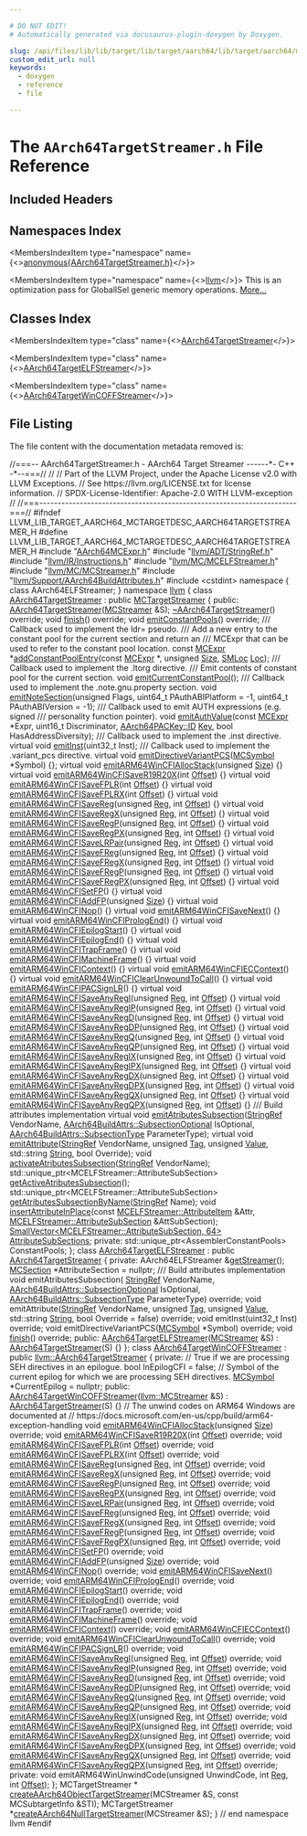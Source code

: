 ```yaml
---

# DO NOT EDIT!
# Automatically generated via docusaurus-plugin-doxygen by Doxygen.

slug: /api/files/lib/lib/target/lib/target/aarch64/lib/target/aarch64/mctargetdesc/aarch64targetstreamer-h
custom_edit_url: null
keywords:
  - doxygen
  - reference
  - file

---
```





# The `AArch64TargetStreamer.h` File Reference

<DoxygenPage pluginConfig={pluginConfig}>



## Included Headers

<IncludesList>
<IncludesListItem
  filePath="AArch64MCExpr.h"
  permalink="/docs/api/files/lib/lib/target/lib/target/aarch64/lib/target/aarch64/mctargetdesc/aarch64mcexpr-h"
  isLocal="true" />
<IncludesListItem
  filePath="llvm/ADT/StringRef.h"
  permalink="/docs/api/files/include/include/llvm/include/llvm/adt/stringref-h"
  isLocal="true" />
<IncludesListItem
  filePath="llvm/IR/Instructions.h"
  permalink="/docs/api/files/include/include/llvm/include/llvm/ir/instructions-h"
  isLocal="true" />
<IncludesListItem
  filePath="llvm/MC/MCELFStreamer.h"
  permalink="/docs/api/files/include/include/llvm/include/llvm/mc/mcelfstreamer-h"
  isLocal="true" />
<IncludesListItem
  filePath="llvm/MC/MCStreamer.h"
  permalink="/docs/api/files/include/include/llvm/include/llvm/mc/mcstreamer-h"
  isLocal="true" />
<IncludesListItem
  filePath="llvm/Support/AArch64BuildAttributes.h"
  permalink="/docs/api/files/include/include/llvm/include/llvm/support/aarch64buildattributes-h"
  isLocal="true" />
<IncludesListItem
  filePath="cstdint"
  permalink=""
  isLocal="false" />
</IncludesList>

## Namespaces Index

<MembersIndex>

<MembersIndexItem
  type="namespace"
  name={<><a href="/docs/api/namespaces/anonymous-aarch64targetstreamer-h-">anonymous&#123;AArch64TargetStreamer.h&#125;</a></>}>
</MembersIndexItem>

<MembersIndexItem
  type="namespace"
  name={<><a href="/docs/api/namespaces/llvm">llvm</a></>}>
This is an optimization pass for GlobalISel generic memory operations. <a href="/docs/api/namespaces/llvm/#details">More...</a>
</MembersIndexItem>

</MembersIndex>

## Classes Index

<MembersIndex>

<MembersIndexItem
  type="class"
  name={<><a href="/docs/api/classes/llvm/aarch64targetstreamer">AArch64TargetStreamer</a></>}>
</MembersIndexItem>

<MembersIndexItem
  type="class"
  name={<><a href="/docs/api/classes/llvm/aarch64targetelfstreamer">AArch64TargetELFStreamer</a></>}>
</MembersIndexItem>

<MembersIndexItem
  type="class"
  name={<><a href="/docs/api/classes/llvm/aarch64targetwincoffstreamer">AArch64TargetWinCOFFStreamer</a></>}>
</MembersIndexItem>

</MembersIndex>


## File Listing

The file content with the documentation metadata removed is:

<ProgramListing>

<Link id="l00001" /><CodeLine lineNumber="1"><Highlight kind="comment">//===-- AArch64TargetStreamer.h - AArch64 Target Streamer ------&#42;- C++ -&#42;--===//</Highlight><Highlight kind="normal"></Highlight></CodeLine>
<Link id="l00002" /><CodeLine lineNumber="2"><Highlight kind="normal"></Highlight><Highlight kind="comment">//</Highlight><Highlight kind="normal"></Highlight></CodeLine>
<Link id="l00003" /><CodeLine lineNumber="3"><Highlight kind="normal"></Highlight><Highlight kind="comment">// Part of the LLVM Project, under the Apache License v2.0 with LLVM Exceptions.</Highlight><Highlight kind="normal"></Highlight></CodeLine>
<Link id="l00004" /><CodeLine lineNumber="4"><Highlight kind="normal"></Highlight><Highlight kind="comment">// See https://llvm.org/LICENSE.txt for license information.</Highlight><Highlight kind="normal"></Highlight></CodeLine>
<Link id="l00005" /><CodeLine lineNumber="5"><Highlight kind="normal"></Highlight><Highlight kind="comment">// SPDX-License-Identifier: Apache-2.0 WITH LLVM-exception</Highlight><Highlight kind="normal"></Highlight></CodeLine>
<Link id="l00006" /><CodeLine lineNumber="6"><Highlight kind="normal"></Highlight><Highlight kind="comment">//</Highlight><Highlight kind="normal"></Highlight></CodeLine>
<Link id="l00007" /><CodeLine lineNumber="7"><Highlight kind="normal"></Highlight><Highlight kind="comment">//===----------------------------------------------------------------------===//</Highlight><Highlight kind="normal"></Highlight></CodeLine>
<Link id="l00008" /><CodeLine lineNumber="8"><Highlight kind="normal"></Highlight></CodeLine>
<Link id="l00009" /><CodeLine lineNumber="9"><Highlight kind="normal"></Highlight><Highlight kind="preprocessor">#ifndef LLVM&#95;LIB&#95;TARGET&#95;AARCH64&#95;MCTARGETDESC&#95;AARCH64TARGETSTREAMER&#95;H</Highlight><Highlight kind="normal"></Highlight></CodeLine>
<Link id="l00010" /><CodeLine lineNumber="10"><Highlight kind="normal"></Highlight><Highlight kind="preprocessor">#define LLVM&#95;LIB&#95;TARGET&#95;AARCH64&#95;MCTARGETDESC&#95;AARCH64TARGETSTREAMER&#95;H</Highlight><Highlight kind="normal"></Highlight></CodeLine>
<Link id="l00011" /><CodeLine lineNumber="11"><Highlight kind="normal"></Highlight></CodeLine>
<Link id="l00012" /><CodeLine lineNumber="12"><Highlight kind="normal"></Highlight><Highlight kind="preprocessor">#include &quot;<a href="/docs/api/files/lib/lib/target/lib/target/aarch64/lib/target/aarch64/mctargetdesc/aarch64mcexpr-h">AArch64MCExpr.h</a>&quot;</Highlight><Highlight kind="normal"></Highlight></CodeLine>
<Link id="l00013" /><CodeLine lineNumber="13"><Highlight kind="normal"></Highlight><Highlight kind="preprocessor">#include &quot;<a href="/docs/api/files/include/include/llvm/include/llvm/adt/stringref-h">llvm/ADT/StringRef.h</a>&quot;</Highlight><Highlight kind="normal"></Highlight></CodeLine>
<Link id="l00014" /><CodeLine lineNumber="14"><Highlight kind="normal"></Highlight><Highlight kind="preprocessor">#include &quot;<a href="/docs/api/files/include/include/llvm/include/llvm/ir/instructions-h">llvm/IR/Instructions.h</a>&quot;</Highlight><Highlight kind="normal"></Highlight></CodeLine>
<Link id="l00015" /><CodeLine lineNumber="15"><Highlight kind="normal"></Highlight><Highlight kind="preprocessor">#include &quot;<a href="/docs/api/files/include/include/llvm/include/llvm/mc/mcelfstreamer-h">llvm/MC/MCELFStreamer.h</a>&quot;</Highlight><Highlight kind="normal"></Highlight></CodeLine>
<Link id="l00016" /><CodeLine lineNumber="16"><Highlight kind="normal"></Highlight><Highlight kind="preprocessor">#include &quot;<a href="/docs/api/files/include/include/llvm/include/llvm/mc/mcstreamer-h">llvm/MC/MCStreamer.h</a>&quot;</Highlight><Highlight kind="normal"></Highlight></CodeLine>
<Link id="l00017" /><CodeLine lineNumber="17"><Highlight kind="normal"></Highlight><Highlight kind="preprocessor">#include &quot;<a href="/docs/api/files/include/include/llvm/include/llvm/support/aarch64buildattributes-h">llvm/Support/AArch64BuildAttributes.h</a>&quot;</Highlight><Highlight kind="normal"></Highlight></CodeLine>
<Link id="l00018" /><CodeLine lineNumber="18"><Highlight kind="normal"></Highlight><Highlight kind="preprocessor">#include &lt;cstdint&gt;</Highlight><Highlight kind="normal"></Highlight></CodeLine>
<Link id="l00019" /><CodeLine lineNumber="19"><Highlight kind="normal"></Highlight></CodeLine>
<Link id="l00020" /><CodeLine lineNumber="20" lineLink="/docs/api/namespaces/anonymous-aarch64targetstreamer-h-"><Highlight kind="normal"></Highlight><Highlight kind="keyword">namespace </Highlight><Highlight kind="normal">&#123;</Highlight></CodeLine>
<Link id="l00021" /><CodeLine lineNumber="21"><Highlight kind="normal"></Highlight><Highlight kind="keyword">class </Highlight><Highlight kind="normal">AArch64ELFStreamer;</Highlight></CodeLine>
<Link id="l00022" /><CodeLine lineNumber="22"><Highlight kind="normal">&#125;</Highlight></CodeLine>
<Link id="l00023" /><CodeLine lineNumber="23"><Highlight kind="normal"></Highlight></CodeLine>
<Link id="l00024" /><CodeLine lineNumber="24"><Highlight kind="normal"></Highlight><Highlight kind="keyword">namespace </Highlight><Highlight kind="normal"><a href="/docs/api/namespaces/llvm">llvm</a> &#123;</Highlight></CodeLine>
<Link id="l00025" /><CodeLine lineNumber="25"><Highlight kind="normal"></Highlight></CodeLine>
<Link id="l00026" /><CodeLine lineNumber="26" lineLink="/docs/api/classes/llvm/aarch64targetstreamer"><Highlight kind="normal"></Highlight><Highlight kind="keyword">class </Highlight><Highlight kind="normal"><a href="/docs/api/classes/llvm/aarch64targetstreamer/#a268054839d0309488a8325a43a27b95c">AArch64TargetStreamer</a> : </Highlight><Highlight kind="keyword">public</Highlight><Highlight kind="normal"> <a href="/docs/api/classes/llvm/mctargetstreamer/#acfff4f9a518231ee043200a694fcbafa">MCTargetStreamer</a> &#123;</Highlight></CodeLine>
<Link id="l00027" /><CodeLine lineNumber="27"><Highlight kind="normal"></Highlight><Highlight kind="keyword">public</Highlight><Highlight kind="normal">:</Highlight></CodeLine>
<Link id="l00028" /><CodeLine lineNumber="28"><Highlight kind="normal">  <a href="/docs/api/classes/llvm/aarch64targetstreamer/#a268054839d0309488a8325a43a27b95c">AArch64TargetStreamer</a>(<a href="/docs/api/classes/llvm/mcstreamer">MCStreamer</a> &amp;S);</Highlight></CodeLine>
<Link id="l00029" /><CodeLine lineNumber="29" lineLink="/docs/api/classes/llvm/aarch64targetstreamer/#a9e6e92ece240d4746c20a33600965855"><Highlight kind="normal">  <a href="/docs/api/classes/llvm/aarch64targetstreamer/#a9e6e92ece240d4746c20a33600965855">~AArch64TargetStreamer</a>() </Highlight><Highlight kind="keyword">override</Highlight><Highlight kind="normal">;</Highlight></CodeLine>
<Link id="l00030" /><CodeLine lineNumber="30"><Highlight kind="normal"></Highlight></CodeLine>
<Link id="l00031" /><CodeLine lineNumber="31"><Highlight kind="normal">  </Highlight><Highlight kind="keywordtype">void</Highlight><Highlight kind="normal"> <a href="/docs/api/classes/llvm/aarch64targetstreamer/#a72136084e4e099303531867db0abf611">finish</a>() </Highlight><Highlight kind="keyword">override</Highlight><Highlight kind="normal">;</Highlight></CodeLine>
<Link id="l00032" /><CodeLine lineNumber="32"><Highlight kind="normal">  </Highlight><Highlight kind="keywordtype">void</Highlight><Highlight kind="normal"> <a href="/docs/api/classes/llvm/aarch64targetstreamer/#a8e54539d02702690bae11cf481681d23">emitConstantPools</a>() </Highlight><Highlight kind="keyword">override</Highlight><Highlight kind="normal">;</Highlight></CodeLine>
<Link id="l00033" /><CodeLine lineNumber="33"><Highlight kind="normal"></Highlight><Highlight kind="comment"></Highlight></CodeLine>
<Link id="l00034" /><CodeLine lineNumber="34"><Highlight kind="comment">  /// Callback used to implement the ldr= pseudo.</Highlight></CodeLine>
<Link id="l00035" /><CodeLine lineNumber="35"><Highlight kind="comment">  /// Add a new entry to the constant pool for the current section and return an</Highlight></CodeLine>
<Link id="l00036" /><CodeLine lineNumber="36"><Highlight kind="comment">  /// MCExpr that can be used to refer to the constant pool location.</Highlight><Highlight kind="normal"></Highlight></CodeLine>
<Link id="l00037" /><CodeLine lineNumber="37"><Highlight kind="normal">  </Highlight><Highlight kind="keyword">const</Highlight><Highlight kind="normal"> <a href="/docs/api/classes/llvm/mcexpr">MCExpr</a> &#42;<a href="/docs/api/classes/llvm/aarch64targetstreamer/#a99d6dc8a3a0d1c481a36798bc7ed6552">addConstantPoolEntry</a>(</Highlight><Highlight kind="keyword">const</Highlight><Highlight kind="normal"> <a href="/docs/api/classes/llvm/mcexpr">MCExpr</a> &#42;, </Highlight><Highlight kind="keywordtype">unsigned</Highlight><Highlight kind="normal"> <a href="/docs/api/files/lib/lib/analysis/inlineorder-cpp/#a7ee6f0cb51c3b9056199e9a0001fe8c3a6f6cb72d544962fa333e2e34ce64f719">Size</a>, <a href="/docs/api/classes/llvm/smloc">SMLoc</a> <a href="/docs/api/namespaces/llvm/loc">Loc</a>);</Highlight></CodeLine>
<Link id="l00038" /><CodeLine lineNumber="38"><Highlight kind="normal"></Highlight><Highlight kind="comment"></Highlight></CodeLine>
<Link id="l00039" /><CodeLine lineNumber="39"><Highlight kind="comment">  /// Callback used to implement the .ltorg directive.</Highlight></CodeLine>
<Link id="l00040" /><CodeLine lineNumber="40"><Highlight kind="comment">  /// Emit contents of constant pool for the current section.</Highlight><Highlight kind="normal"></Highlight></CodeLine>
<Link id="l00041" /><CodeLine lineNumber="41"><Highlight kind="normal">  </Highlight><Highlight kind="keywordtype">void</Highlight><Highlight kind="normal"> <a href="/docs/api/classes/llvm/aarch64targetstreamer/#af7ff9c1ada025ebbd4fff2595a7a1ef4">emitCurrentConstantPool</a>();</Highlight></CodeLine>
<Link id="l00042" /><CodeLine lineNumber="42"><Highlight kind="normal"></Highlight><Highlight kind="comment"></Highlight></CodeLine>
<Link id="l00043" /><CodeLine lineNumber="43"><Highlight kind="comment">  /// Callback used to implement the .note.gnu.property section.</Highlight><Highlight kind="normal"></Highlight></CodeLine>
<Link id="l00044" /><CodeLine lineNumber="44"><Highlight kind="normal">  </Highlight><Highlight kind="keywordtype">void</Highlight><Highlight kind="normal"> <a href="/docs/api/classes/llvm/aarch64targetstreamer/#ad8a1ae695b98f49601a5986f612da526">emitNoteSection</a>(</Highlight><Highlight kind="keywordtype">unsigned</Highlight><Highlight kind="normal"> Flags, uint64&#95;t PAuthABIPlatform = -1,</Highlight></CodeLine>
<Link id="l00045" /><CodeLine lineNumber="45"><Highlight kind="normal">                       uint64&#95;t PAuthABIVersion = -1);</Highlight></CodeLine>
<Link id="l00046" /><CodeLine lineNumber="46"><Highlight kind="normal"></Highlight><Highlight kind="comment"></Highlight></CodeLine>
<Link id="l00047" /><CodeLine lineNumber="47"><Highlight kind="comment">  /// Callback used to emit AUTH expressions (e.g. signed</Highlight></CodeLine>
<Link id="l00048" /><CodeLine lineNumber="48"><Highlight kind="comment">  /// personality function pointer).</Highlight><Highlight kind="normal"></Highlight></CodeLine>
<Link id="l00049" /><CodeLine lineNumber="49"><Highlight kind="normal">  </Highlight><Highlight kind="keywordtype">void</Highlight><Highlight kind="normal"> <a href="/docs/api/classes/llvm/aarch64targetstreamer/#ae2d89b3c16013b39b4d5692450196996">emitAuthValue</a>(</Highlight><Highlight kind="keyword">const</Highlight><Highlight kind="normal"> <a href="/docs/api/classes/llvm/mcexpr">MCExpr</a> &#42;Expr, uint16&#95;t Discriminator,</Highlight></CodeLine>
<Link id="l00050" /><CodeLine lineNumber="50"><Highlight kind="normal">                     <a href="/docs/api/namespaces/llvm/aarch64packey/#abf4394f452bde3f544999858d71e4b46">AArch64PACKey::ID</a> <a href="/docs/api/namespaces/llvm/#a98c6256d0644613c6b5b3e2ef06ef5ce">Key</a>, </Highlight><Highlight kind="keywordtype">bool</Highlight><Highlight kind="normal"> HasAddressDiversity);</Highlight></CodeLine>
<Link id="l00051" /><CodeLine lineNumber="51"><Highlight kind="normal"></Highlight><Highlight kind="comment"></Highlight></CodeLine>
<Link id="l00052" /><CodeLine lineNumber="52"><Highlight kind="comment">  /// Callback used to implement the .inst directive.</Highlight><Highlight kind="normal"></Highlight></CodeLine>
<Link id="l00053" /><CodeLine lineNumber="53"><Highlight kind="normal">  </Highlight><Highlight kind="keyword">virtual</Highlight><Highlight kind="normal"> </Highlight><Highlight kind="keywordtype">void</Highlight><Highlight kind="normal"> <a href="/docs/api/classes/llvm/aarch64targetstreamer/#afa871ee1214ea70bc23abaca212b3ab7">emitInst</a>(uint32&#95;t Inst);</Highlight></CodeLine>
<Link id="l00054" /><CodeLine lineNumber="54"><Highlight kind="normal"></Highlight><Highlight kind="comment"></Highlight></CodeLine>
<Link id="l00055" /><CodeLine lineNumber="55"><Highlight kind="comment">  /// Callback used to implement the .variant&#95;pcs directive.</Highlight><Highlight kind="normal"></Highlight></CodeLine>
<Link id="l00056" /><CodeLine lineNumber="56" lineLink="/docs/api/classes/llvm/aarch64targetstreamer/#aa018a060cbd20ff0e227cff1f329cbdd"><Highlight kind="normal">  </Highlight><Highlight kind="keyword">virtual</Highlight><Highlight kind="normal"> </Highlight><Highlight kind="keywordtype">void</Highlight><Highlight kind="normal"> <a href="/docs/api/classes/llvm/aarch64targetstreamer/#aa018a060cbd20ff0e227cff1f329cbdd">emitDirectiveVariantPCS</a>(<a href="/docs/api/classes/llvm/mcsymbol">MCSymbol</a> &#42;Symbol) &#123;&#125;;</Highlight></CodeLine>
<Link id="l00057" /><CodeLine lineNumber="57"><Highlight kind="normal"></Highlight></CodeLine>
<Link id="l00058" /><CodeLine lineNumber="58" lineLink="/docs/api/classes/llvm/aarch64targetstreamer/#a82ca910e7320cb63ab53987c6fb677c0"><Highlight kind="normal">  </Highlight><Highlight kind="keyword">virtual</Highlight><Highlight kind="normal"> </Highlight><Highlight kind="keywordtype">void</Highlight><Highlight kind="normal"> <a href="/docs/api/classes/llvm/aarch64targetstreamer/#a82ca910e7320cb63ab53987c6fb677c0">emitARM64WinCFIAllocStack</a>(</Highlight><Highlight kind="keywordtype">unsigned</Highlight><Highlight kind="normal"> <a href="/docs/api/files/lib/lib/analysis/inlineorder-cpp/#a7ee6f0cb51c3b9056199e9a0001fe8c3a6f6cb72d544962fa333e2e34ce64f719">Size</a>) &#123;&#125;</Highlight></CodeLine>
<Link id="l00059" /><CodeLine lineNumber="59" lineLink="/docs/api/classes/llvm/aarch64targetstreamer/#aa2de741446e2f02d35551666366321b5"><Highlight kind="normal">  </Highlight><Highlight kind="keyword">virtual</Highlight><Highlight kind="normal"> </Highlight><Highlight kind="keywordtype">void</Highlight><Highlight kind="normal"> <a href="/docs/api/classes/llvm/aarch64targetstreamer/#aa2de741446e2f02d35551666366321b5">emitARM64WinCFISaveR19R20X</a>(</Highlight><Highlight kind="keywordtype">int</Highlight><Highlight kind="normal"> <a href="/docs/api/namespaces/llvm/#a05f5b9a11bdcc5feba62899f95dcf878a3134224cba2545bc57954d3b072aebb4">Offset</a>) &#123;&#125;</Highlight></CodeLine>
<Link id="l00060" /><CodeLine lineNumber="60" lineLink="/docs/api/classes/llvm/aarch64targetstreamer/#aa8de48c0a4da7b3a8b4994d451b9b246"><Highlight kind="normal">  </Highlight><Highlight kind="keyword">virtual</Highlight><Highlight kind="normal"> </Highlight><Highlight kind="keywordtype">void</Highlight><Highlight kind="normal"> <a href="/docs/api/classes/llvm/aarch64targetstreamer/#aa8de48c0a4da7b3a8b4994d451b9b246">emitARM64WinCFISaveFPLR</a>(</Highlight><Highlight kind="keywordtype">int</Highlight><Highlight kind="normal"> <a href="/docs/api/namespaces/llvm/#a05f5b9a11bdcc5feba62899f95dcf878a3134224cba2545bc57954d3b072aebb4">Offset</a>) &#123;&#125;</Highlight></CodeLine>
<Link id="l00061" /><CodeLine lineNumber="61" lineLink="/docs/api/classes/llvm/aarch64targetstreamer/#a84fdbba804aaa3bddeca1a69c2bb4029"><Highlight kind="normal">  </Highlight><Highlight kind="keyword">virtual</Highlight><Highlight kind="normal"> </Highlight><Highlight kind="keywordtype">void</Highlight><Highlight kind="normal"> <a href="/docs/api/classes/llvm/aarch64targetstreamer/#a84fdbba804aaa3bddeca1a69c2bb4029">emitARM64WinCFISaveFPLRX</a>(</Highlight><Highlight kind="keywordtype">int</Highlight><Highlight kind="normal"> <a href="/docs/api/namespaces/llvm/#a05f5b9a11bdcc5feba62899f95dcf878a3134224cba2545bc57954d3b072aebb4">Offset</a>) &#123;&#125;</Highlight></CodeLine>
<Link id="l00062" /><CodeLine lineNumber="62" lineLink="/docs/api/classes/llvm/aarch64targetstreamer/#ae0235fe4ba101b9cdd00f83ed0044b7f"><Highlight kind="normal">  </Highlight><Highlight kind="keyword">virtual</Highlight><Highlight kind="normal"> </Highlight><Highlight kind="keywordtype">void</Highlight><Highlight kind="normal"> <a href="/docs/api/classes/llvm/aarch64targetstreamer/#ae0235fe4ba101b9cdd00f83ed0044b7f">emitARM64WinCFISaveReg</a>(</Highlight><Highlight kind="keywordtype">unsigned</Highlight><Highlight kind="normal"> <a href="/docs/api/files/lib/lib/codegen/machinesink-cpp/#a359e1ff26f6d466d927a61aae45b05c3">Reg</a>, </Highlight><Highlight kind="keywordtype">int</Highlight><Highlight kind="normal"> <a href="/docs/api/namespaces/llvm/#a05f5b9a11bdcc5feba62899f95dcf878a3134224cba2545bc57954d3b072aebb4">Offset</a>) &#123;&#125;</Highlight></CodeLine>
<Link id="l00063" /><CodeLine lineNumber="63" lineLink="/docs/api/classes/llvm/aarch64targetstreamer/#a7698b71bb0682ee226911926deded1b6"><Highlight kind="normal">  </Highlight><Highlight kind="keyword">virtual</Highlight><Highlight kind="normal"> </Highlight><Highlight kind="keywordtype">void</Highlight><Highlight kind="normal"> <a href="/docs/api/classes/llvm/aarch64targetstreamer/#a7698b71bb0682ee226911926deded1b6">emitARM64WinCFISaveRegX</a>(</Highlight><Highlight kind="keywordtype">unsigned</Highlight><Highlight kind="normal"> <a href="/docs/api/files/lib/lib/codegen/machinesink-cpp/#a359e1ff26f6d466d927a61aae45b05c3">Reg</a>, </Highlight><Highlight kind="keywordtype">int</Highlight><Highlight kind="normal"> <a href="/docs/api/namespaces/llvm/#a05f5b9a11bdcc5feba62899f95dcf878a3134224cba2545bc57954d3b072aebb4">Offset</a>) &#123;&#125;</Highlight></CodeLine>
<Link id="l00064" /><CodeLine lineNumber="64" lineLink="/docs/api/classes/llvm/aarch64targetstreamer/#a105a5c8833b0af64cfa8b33929a26e99"><Highlight kind="normal">  </Highlight><Highlight kind="keyword">virtual</Highlight><Highlight kind="normal"> </Highlight><Highlight kind="keywordtype">void</Highlight><Highlight kind="normal"> <a href="/docs/api/classes/llvm/aarch64targetstreamer/#a105a5c8833b0af64cfa8b33929a26e99">emitARM64WinCFISaveRegP</a>(</Highlight><Highlight kind="keywordtype">unsigned</Highlight><Highlight kind="normal"> <a href="/docs/api/files/lib/lib/codegen/machinesink-cpp/#a359e1ff26f6d466d927a61aae45b05c3">Reg</a>, </Highlight><Highlight kind="keywordtype">int</Highlight><Highlight kind="normal"> <a href="/docs/api/namespaces/llvm/#a05f5b9a11bdcc5feba62899f95dcf878a3134224cba2545bc57954d3b072aebb4">Offset</a>) &#123;&#125;</Highlight></CodeLine>
<Link id="l00065" /><CodeLine lineNumber="65" lineLink="/docs/api/classes/llvm/aarch64targetstreamer/#a249025898dbac8185b1083fb3d33d163"><Highlight kind="normal">  </Highlight><Highlight kind="keyword">virtual</Highlight><Highlight kind="normal"> </Highlight><Highlight kind="keywordtype">void</Highlight><Highlight kind="normal"> <a href="/docs/api/classes/llvm/aarch64targetstreamer/#a249025898dbac8185b1083fb3d33d163">emitARM64WinCFISaveRegPX</a>(</Highlight><Highlight kind="keywordtype">unsigned</Highlight><Highlight kind="normal"> <a href="/docs/api/files/lib/lib/codegen/machinesink-cpp/#a359e1ff26f6d466d927a61aae45b05c3">Reg</a>, </Highlight><Highlight kind="keywordtype">int</Highlight><Highlight kind="normal"> <a href="/docs/api/namespaces/llvm/#a05f5b9a11bdcc5feba62899f95dcf878a3134224cba2545bc57954d3b072aebb4">Offset</a>) &#123;&#125;</Highlight></CodeLine>
<Link id="l00066" /><CodeLine lineNumber="66" lineLink="/docs/api/classes/llvm/aarch64targetstreamer/#ae75c9f81c7fa8aee8813c6bd9023eee9"><Highlight kind="normal">  </Highlight><Highlight kind="keyword">virtual</Highlight><Highlight kind="normal"> </Highlight><Highlight kind="keywordtype">void</Highlight><Highlight kind="normal"> <a href="/docs/api/classes/llvm/aarch64targetstreamer/#ae75c9f81c7fa8aee8813c6bd9023eee9">emitARM64WinCFISaveLRPair</a>(</Highlight><Highlight kind="keywordtype">unsigned</Highlight><Highlight kind="normal"> <a href="/docs/api/files/lib/lib/codegen/machinesink-cpp/#a359e1ff26f6d466d927a61aae45b05c3">Reg</a>, </Highlight><Highlight kind="keywordtype">int</Highlight><Highlight kind="normal"> <a href="/docs/api/namespaces/llvm/#a05f5b9a11bdcc5feba62899f95dcf878a3134224cba2545bc57954d3b072aebb4">Offset</a>) &#123;&#125;</Highlight></CodeLine>
<Link id="l00067" /><CodeLine lineNumber="67" lineLink="/docs/api/classes/llvm/aarch64targetstreamer/#a44677421d479b0f5839d10e2ef35f299"><Highlight kind="normal">  </Highlight><Highlight kind="keyword">virtual</Highlight><Highlight kind="normal"> </Highlight><Highlight kind="keywordtype">void</Highlight><Highlight kind="normal"> <a href="/docs/api/classes/llvm/aarch64targetstreamer/#a44677421d479b0f5839d10e2ef35f299">emitARM64WinCFISaveFReg</a>(</Highlight><Highlight kind="keywordtype">unsigned</Highlight><Highlight kind="normal"> <a href="/docs/api/files/lib/lib/codegen/machinesink-cpp/#a359e1ff26f6d466d927a61aae45b05c3">Reg</a>, </Highlight><Highlight kind="keywordtype">int</Highlight><Highlight kind="normal"> <a href="/docs/api/namespaces/llvm/#a05f5b9a11bdcc5feba62899f95dcf878a3134224cba2545bc57954d3b072aebb4">Offset</a>) &#123;&#125;</Highlight></CodeLine>
<Link id="l00068" /><CodeLine lineNumber="68" lineLink="/docs/api/classes/llvm/aarch64targetstreamer/#ac2d469ec3052bb66b3d1c6dcd2ea93a9"><Highlight kind="normal">  </Highlight><Highlight kind="keyword">virtual</Highlight><Highlight kind="normal"> </Highlight><Highlight kind="keywordtype">void</Highlight><Highlight kind="normal"> <a href="/docs/api/classes/llvm/aarch64targetstreamer/#ac2d469ec3052bb66b3d1c6dcd2ea93a9">emitARM64WinCFISaveFRegX</a>(</Highlight><Highlight kind="keywordtype">unsigned</Highlight><Highlight kind="normal"> <a href="/docs/api/files/lib/lib/codegen/machinesink-cpp/#a359e1ff26f6d466d927a61aae45b05c3">Reg</a>, </Highlight><Highlight kind="keywordtype">int</Highlight><Highlight kind="normal"> <a href="/docs/api/namespaces/llvm/#a05f5b9a11bdcc5feba62899f95dcf878a3134224cba2545bc57954d3b072aebb4">Offset</a>) &#123;&#125;</Highlight></CodeLine>
<Link id="l00069" /><CodeLine lineNumber="69" lineLink="/docs/api/classes/llvm/aarch64targetstreamer/#ab41f05f5b25ee7961c198f5f19002e16"><Highlight kind="normal">  </Highlight><Highlight kind="keyword">virtual</Highlight><Highlight kind="normal"> </Highlight><Highlight kind="keywordtype">void</Highlight><Highlight kind="normal"> <a href="/docs/api/classes/llvm/aarch64targetstreamer/#ab41f05f5b25ee7961c198f5f19002e16">emitARM64WinCFISaveFRegP</a>(</Highlight><Highlight kind="keywordtype">unsigned</Highlight><Highlight kind="normal"> <a href="/docs/api/files/lib/lib/codegen/machinesink-cpp/#a359e1ff26f6d466d927a61aae45b05c3">Reg</a>, </Highlight><Highlight kind="keywordtype">int</Highlight><Highlight kind="normal"> <a href="/docs/api/namespaces/llvm/#a05f5b9a11bdcc5feba62899f95dcf878a3134224cba2545bc57954d3b072aebb4">Offset</a>) &#123;&#125;</Highlight></CodeLine>
<Link id="l00070" /><CodeLine lineNumber="70" lineLink="/docs/api/classes/llvm/aarch64targetstreamer/#a7314b9feb4a2f444de19656f2ec6b2c2"><Highlight kind="normal">  </Highlight><Highlight kind="keyword">virtual</Highlight><Highlight kind="normal"> </Highlight><Highlight kind="keywordtype">void</Highlight><Highlight kind="normal"> <a href="/docs/api/classes/llvm/aarch64targetstreamer/#a7314b9feb4a2f444de19656f2ec6b2c2">emitARM64WinCFISaveFRegPX</a>(</Highlight><Highlight kind="keywordtype">unsigned</Highlight><Highlight kind="normal"> <a href="/docs/api/files/lib/lib/codegen/machinesink-cpp/#a359e1ff26f6d466d927a61aae45b05c3">Reg</a>, </Highlight><Highlight kind="keywordtype">int</Highlight><Highlight kind="normal"> <a href="/docs/api/namespaces/llvm/#a05f5b9a11bdcc5feba62899f95dcf878a3134224cba2545bc57954d3b072aebb4">Offset</a>) &#123;&#125;</Highlight></CodeLine>
<Link id="l00071" /><CodeLine lineNumber="71" lineLink="/docs/api/classes/llvm/aarch64targetstreamer/#ac393333718fb952b901dddd7c02d0f33"><Highlight kind="normal">  </Highlight><Highlight kind="keyword">virtual</Highlight><Highlight kind="normal"> </Highlight><Highlight kind="keywordtype">void</Highlight><Highlight kind="normal"> <a href="/docs/api/classes/llvm/aarch64targetstreamer/#ac393333718fb952b901dddd7c02d0f33">emitARM64WinCFISetFP</a>() &#123;&#125;</Highlight></CodeLine>
<Link id="l00072" /><CodeLine lineNumber="72" lineLink="/docs/api/classes/llvm/aarch64targetstreamer/#aa5c4a37e333231fdd859c3ceb075e6e8"><Highlight kind="normal">  </Highlight><Highlight kind="keyword">virtual</Highlight><Highlight kind="normal"> </Highlight><Highlight kind="keywordtype">void</Highlight><Highlight kind="normal"> <a href="/docs/api/classes/llvm/aarch64targetstreamer/#aa5c4a37e333231fdd859c3ceb075e6e8">emitARM64WinCFIAddFP</a>(</Highlight><Highlight kind="keywordtype">unsigned</Highlight><Highlight kind="normal"> <a href="/docs/api/files/lib/lib/analysis/inlineorder-cpp/#a7ee6f0cb51c3b9056199e9a0001fe8c3a6f6cb72d544962fa333e2e34ce64f719">Size</a>) &#123;&#125;</Highlight></CodeLine>
<Link id="l00073" /><CodeLine lineNumber="73" lineLink="/docs/api/classes/llvm/aarch64targetstreamer/#ae08fadf21209c54325db3056968d5203"><Highlight kind="normal">  </Highlight><Highlight kind="keyword">virtual</Highlight><Highlight kind="normal"> </Highlight><Highlight kind="keywordtype">void</Highlight><Highlight kind="normal"> <a href="/docs/api/classes/llvm/aarch64targetstreamer/#ae08fadf21209c54325db3056968d5203">emitARM64WinCFINop</a>() &#123;&#125;</Highlight></CodeLine>
<Link id="l00074" /><CodeLine lineNumber="74" lineLink="/docs/api/classes/llvm/aarch64targetstreamer/#a955fc1643b03dc5dcbcd81f361097d66"><Highlight kind="normal">  </Highlight><Highlight kind="keyword">virtual</Highlight><Highlight kind="normal"> </Highlight><Highlight kind="keywordtype">void</Highlight><Highlight kind="normal"> <a href="/docs/api/classes/llvm/aarch64targetstreamer/#a955fc1643b03dc5dcbcd81f361097d66">emitARM64WinCFISaveNext</a>() &#123;&#125;</Highlight></CodeLine>
<Link id="l00075" /><CodeLine lineNumber="75" lineLink="/docs/api/classes/llvm/aarch64targetstreamer/#aceec3dbba21113d555ea94fe4b472de2"><Highlight kind="normal">  </Highlight><Highlight kind="keyword">virtual</Highlight><Highlight kind="normal"> </Highlight><Highlight kind="keywordtype">void</Highlight><Highlight kind="normal"> <a href="/docs/api/classes/llvm/aarch64targetstreamer/#aceec3dbba21113d555ea94fe4b472de2">emitARM64WinCFIPrologEnd</a>() &#123;&#125;</Highlight></CodeLine>
<Link id="l00076" /><CodeLine lineNumber="76" lineLink="/docs/api/classes/llvm/aarch64targetstreamer/#afc5e153b1f317f9ba752e6dbb5c0392a"><Highlight kind="normal">  </Highlight><Highlight kind="keyword">virtual</Highlight><Highlight kind="normal"> </Highlight><Highlight kind="keywordtype">void</Highlight><Highlight kind="normal"> <a href="/docs/api/classes/llvm/aarch64targetstreamer/#afc5e153b1f317f9ba752e6dbb5c0392a">emitARM64WinCFIEpilogStart</a>() &#123;&#125;</Highlight></CodeLine>
<Link id="l00077" /><CodeLine lineNumber="77" lineLink="/docs/api/classes/llvm/aarch64targetstreamer/#aca4f219b20d84d22c459efa5e2c254e0"><Highlight kind="normal">  </Highlight><Highlight kind="keyword">virtual</Highlight><Highlight kind="normal"> </Highlight><Highlight kind="keywordtype">void</Highlight><Highlight kind="normal"> <a href="/docs/api/classes/llvm/aarch64targetstreamer/#aca4f219b20d84d22c459efa5e2c254e0">emitARM64WinCFIEpilogEnd</a>() &#123;&#125;</Highlight></CodeLine>
<Link id="l00078" /><CodeLine lineNumber="78" lineLink="/docs/api/classes/llvm/aarch64targetstreamer/#ad62c0a6bfd909b721d61c157804da7b1"><Highlight kind="normal">  </Highlight><Highlight kind="keyword">virtual</Highlight><Highlight kind="normal"> </Highlight><Highlight kind="keywordtype">void</Highlight><Highlight kind="normal"> <a href="/docs/api/classes/llvm/aarch64targetstreamer/#ad62c0a6bfd909b721d61c157804da7b1">emitARM64WinCFITrapFrame</a>() &#123;&#125;</Highlight></CodeLine>
<Link id="l00079" /><CodeLine lineNumber="79" lineLink="/docs/api/classes/llvm/aarch64targetstreamer/#acb746170b1b2de6fe5cbe4e4fdf2c8a9"><Highlight kind="normal">  </Highlight><Highlight kind="keyword">virtual</Highlight><Highlight kind="normal"> </Highlight><Highlight kind="keywordtype">void</Highlight><Highlight kind="normal"> <a href="/docs/api/classes/llvm/aarch64targetstreamer/#acb746170b1b2de6fe5cbe4e4fdf2c8a9">emitARM64WinCFIMachineFrame</a>() &#123;&#125;</Highlight></CodeLine>
<Link id="l00080" /><CodeLine lineNumber="80" lineLink="/docs/api/classes/llvm/aarch64targetstreamer/#ad6e5127b6f2c87de3f1415c2333138bd"><Highlight kind="normal">  </Highlight><Highlight kind="keyword">virtual</Highlight><Highlight kind="normal"> </Highlight><Highlight kind="keywordtype">void</Highlight><Highlight kind="normal"> <a href="/docs/api/classes/llvm/aarch64targetstreamer/#ad6e5127b6f2c87de3f1415c2333138bd">emitARM64WinCFIContext</a>() &#123;&#125;</Highlight></CodeLine>
<Link id="l00081" /><CodeLine lineNumber="81" lineLink="/docs/api/classes/llvm/aarch64targetstreamer/#ab8eea110b1d398b7f97e63b56e3a6aae"><Highlight kind="normal">  </Highlight><Highlight kind="keyword">virtual</Highlight><Highlight kind="normal"> </Highlight><Highlight kind="keywordtype">void</Highlight><Highlight kind="normal"> <a href="/docs/api/classes/llvm/aarch64targetstreamer/#ab8eea110b1d398b7f97e63b56e3a6aae">emitARM64WinCFIECContext</a>() &#123;&#125;</Highlight></CodeLine>
<Link id="l00082" /><CodeLine lineNumber="82" lineLink="/docs/api/classes/llvm/aarch64targetstreamer/#aaf16a269bd47f7ea9f09fbc51685e28e"><Highlight kind="normal">  </Highlight><Highlight kind="keyword">virtual</Highlight><Highlight kind="normal"> </Highlight><Highlight kind="keywordtype">void</Highlight><Highlight kind="normal"> <a href="/docs/api/classes/llvm/aarch64targetstreamer/#aaf16a269bd47f7ea9f09fbc51685e28e">emitARM64WinCFIClearUnwoundToCall</a>() &#123;&#125;</Highlight></CodeLine>
<Link id="l00083" /><CodeLine lineNumber="83" lineLink="/docs/api/classes/llvm/aarch64targetstreamer/#a4b9a743db10cc6c897cd0ac678ff1c4c"><Highlight kind="normal">  </Highlight><Highlight kind="keyword">virtual</Highlight><Highlight kind="normal"> </Highlight><Highlight kind="keywordtype">void</Highlight><Highlight kind="normal"> <a href="/docs/api/classes/llvm/aarch64targetstreamer/#a4b9a743db10cc6c897cd0ac678ff1c4c">emitARM64WinCFIPACSignLR</a>() &#123;&#125;</Highlight></CodeLine>
<Link id="l00084" /><CodeLine lineNumber="84" lineLink="/docs/api/classes/llvm/aarch64targetstreamer/#a50e1e8be24fa73496f80007358d92bd8"><Highlight kind="normal">  </Highlight><Highlight kind="keyword">virtual</Highlight><Highlight kind="normal"> </Highlight><Highlight kind="keywordtype">void</Highlight><Highlight kind="normal"> <a href="/docs/api/classes/llvm/aarch64targetstreamer/#a50e1e8be24fa73496f80007358d92bd8">emitARM64WinCFISaveAnyRegI</a>(</Highlight><Highlight kind="keywordtype">unsigned</Highlight><Highlight kind="normal"> <a href="/docs/api/files/lib/lib/codegen/machinesink-cpp/#a359e1ff26f6d466d927a61aae45b05c3">Reg</a>, </Highlight><Highlight kind="keywordtype">int</Highlight><Highlight kind="normal"> <a href="/docs/api/namespaces/llvm/#a05f5b9a11bdcc5feba62899f95dcf878a3134224cba2545bc57954d3b072aebb4">Offset</a>) &#123;&#125;</Highlight></CodeLine>
<Link id="l00085" /><CodeLine lineNumber="85" lineLink="/docs/api/classes/llvm/aarch64targetstreamer/#afce8ec40bc4bd79a179048d37f415747"><Highlight kind="normal">  </Highlight><Highlight kind="keyword">virtual</Highlight><Highlight kind="normal"> </Highlight><Highlight kind="keywordtype">void</Highlight><Highlight kind="normal"> <a href="/docs/api/classes/llvm/aarch64targetstreamer/#afce8ec40bc4bd79a179048d37f415747">emitARM64WinCFISaveAnyRegIP</a>(</Highlight><Highlight kind="keywordtype">unsigned</Highlight><Highlight kind="normal"> <a href="/docs/api/files/lib/lib/codegen/machinesink-cpp/#a359e1ff26f6d466d927a61aae45b05c3">Reg</a>, </Highlight><Highlight kind="keywordtype">int</Highlight><Highlight kind="normal"> <a href="/docs/api/namespaces/llvm/#a05f5b9a11bdcc5feba62899f95dcf878a3134224cba2545bc57954d3b072aebb4">Offset</a>) &#123;&#125;</Highlight></CodeLine>
<Link id="l00086" /><CodeLine lineNumber="86" lineLink="/docs/api/classes/llvm/aarch64targetstreamer/#a31d90fbdd0f4fc960f223f7a387948c8"><Highlight kind="normal">  </Highlight><Highlight kind="keyword">virtual</Highlight><Highlight kind="normal"> </Highlight><Highlight kind="keywordtype">void</Highlight><Highlight kind="normal"> <a href="/docs/api/classes/llvm/aarch64targetstreamer/#a31d90fbdd0f4fc960f223f7a387948c8">emitARM64WinCFISaveAnyRegD</a>(</Highlight><Highlight kind="keywordtype">unsigned</Highlight><Highlight kind="normal"> <a href="/docs/api/files/lib/lib/codegen/machinesink-cpp/#a359e1ff26f6d466d927a61aae45b05c3">Reg</a>, </Highlight><Highlight kind="keywordtype">int</Highlight><Highlight kind="normal"> <a href="/docs/api/namespaces/llvm/#a05f5b9a11bdcc5feba62899f95dcf878a3134224cba2545bc57954d3b072aebb4">Offset</a>) &#123;&#125;</Highlight></CodeLine>
<Link id="l00087" /><CodeLine lineNumber="87" lineLink="/docs/api/classes/llvm/aarch64targetstreamer/#ac69253e4a7986e283df0a371a319bc18"><Highlight kind="normal">  </Highlight><Highlight kind="keyword">virtual</Highlight><Highlight kind="normal"> </Highlight><Highlight kind="keywordtype">void</Highlight><Highlight kind="normal"> <a href="/docs/api/classes/llvm/aarch64targetstreamer/#ac69253e4a7986e283df0a371a319bc18">emitARM64WinCFISaveAnyRegDP</a>(</Highlight><Highlight kind="keywordtype">unsigned</Highlight><Highlight kind="normal"> <a href="/docs/api/files/lib/lib/codegen/machinesink-cpp/#a359e1ff26f6d466d927a61aae45b05c3">Reg</a>, </Highlight><Highlight kind="keywordtype">int</Highlight><Highlight kind="normal"> <a href="/docs/api/namespaces/llvm/#a05f5b9a11bdcc5feba62899f95dcf878a3134224cba2545bc57954d3b072aebb4">Offset</a>) &#123;&#125;</Highlight></CodeLine>
<Link id="l00088" /><CodeLine lineNumber="88" lineLink="/docs/api/classes/llvm/aarch64targetstreamer/#a28fe8e961b6089a703a0dfdae186cd8e"><Highlight kind="normal">  </Highlight><Highlight kind="keyword">virtual</Highlight><Highlight kind="normal"> </Highlight><Highlight kind="keywordtype">void</Highlight><Highlight kind="normal"> <a href="/docs/api/classes/llvm/aarch64targetstreamer/#a28fe8e961b6089a703a0dfdae186cd8e">emitARM64WinCFISaveAnyRegQ</a>(</Highlight><Highlight kind="keywordtype">unsigned</Highlight><Highlight kind="normal"> <a href="/docs/api/files/lib/lib/codegen/machinesink-cpp/#a359e1ff26f6d466d927a61aae45b05c3">Reg</a>, </Highlight><Highlight kind="keywordtype">int</Highlight><Highlight kind="normal"> <a href="/docs/api/namespaces/llvm/#a05f5b9a11bdcc5feba62899f95dcf878a3134224cba2545bc57954d3b072aebb4">Offset</a>) &#123;&#125;</Highlight></CodeLine>
<Link id="l00089" /><CodeLine lineNumber="89" lineLink="/docs/api/classes/llvm/aarch64targetstreamer/#a31ba33e6b992f002b916b0224f900282"><Highlight kind="normal">  </Highlight><Highlight kind="keyword">virtual</Highlight><Highlight kind="normal"> </Highlight><Highlight kind="keywordtype">void</Highlight><Highlight kind="normal"> <a href="/docs/api/classes/llvm/aarch64targetstreamer/#a31ba33e6b992f002b916b0224f900282">emitARM64WinCFISaveAnyRegQP</a>(</Highlight><Highlight kind="keywordtype">unsigned</Highlight><Highlight kind="normal"> <a href="/docs/api/files/lib/lib/codegen/machinesink-cpp/#a359e1ff26f6d466d927a61aae45b05c3">Reg</a>, </Highlight><Highlight kind="keywordtype">int</Highlight><Highlight kind="normal"> <a href="/docs/api/namespaces/llvm/#a05f5b9a11bdcc5feba62899f95dcf878a3134224cba2545bc57954d3b072aebb4">Offset</a>) &#123;&#125;</Highlight></CodeLine>
<Link id="l00090" /><CodeLine lineNumber="90" lineLink="/docs/api/classes/llvm/aarch64targetstreamer/#a02dfdb98a4f9996ad780bbcc7c0b8b30"><Highlight kind="normal">  </Highlight><Highlight kind="keyword">virtual</Highlight><Highlight kind="normal"> </Highlight><Highlight kind="keywordtype">void</Highlight><Highlight kind="normal"> <a href="/docs/api/classes/llvm/aarch64targetstreamer/#a02dfdb98a4f9996ad780bbcc7c0b8b30">emitARM64WinCFISaveAnyRegIX</a>(</Highlight><Highlight kind="keywordtype">unsigned</Highlight><Highlight kind="normal"> <a href="/docs/api/files/lib/lib/codegen/machinesink-cpp/#a359e1ff26f6d466d927a61aae45b05c3">Reg</a>, </Highlight><Highlight kind="keywordtype">int</Highlight><Highlight kind="normal"> <a href="/docs/api/namespaces/llvm/#a05f5b9a11bdcc5feba62899f95dcf878a3134224cba2545bc57954d3b072aebb4">Offset</a>) &#123;&#125;</Highlight></CodeLine>
<Link id="l00091" /><CodeLine lineNumber="91" lineLink="/docs/api/classes/llvm/aarch64targetstreamer/#ac87f7ff24156ef0fe203f78a922a0ac8"><Highlight kind="normal">  </Highlight><Highlight kind="keyword">virtual</Highlight><Highlight kind="normal"> </Highlight><Highlight kind="keywordtype">void</Highlight><Highlight kind="normal"> <a href="/docs/api/classes/llvm/aarch64targetstreamer/#ac87f7ff24156ef0fe203f78a922a0ac8">emitARM64WinCFISaveAnyRegIPX</a>(</Highlight><Highlight kind="keywordtype">unsigned</Highlight><Highlight kind="normal"> <a href="/docs/api/files/lib/lib/codegen/machinesink-cpp/#a359e1ff26f6d466d927a61aae45b05c3">Reg</a>, </Highlight><Highlight kind="keywordtype">int</Highlight><Highlight kind="normal"> <a href="/docs/api/namespaces/llvm/#a05f5b9a11bdcc5feba62899f95dcf878a3134224cba2545bc57954d3b072aebb4">Offset</a>) &#123;&#125;</Highlight></CodeLine>
<Link id="l00092" /><CodeLine lineNumber="92" lineLink="/docs/api/classes/llvm/aarch64targetstreamer/#a1e77a6b019b5e924781835dd5f9e80cc"><Highlight kind="normal">  </Highlight><Highlight kind="keyword">virtual</Highlight><Highlight kind="normal"> </Highlight><Highlight kind="keywordtype">void</Highlight><Highlight kind="normal"> <a href="/docs/api/classes/llvm/aarch64targetstreamer/#a1e77a6b019b5e924781835dd5f9e80cc">emitARM64WinCFISaveAnyRegDX</a>(</Highlight><Highlight kind="keywordtype">unsigned</Highlight><Highlight kind="normal"> <a href="/docs/api/files/lib/lib/codegen/machinesink-cpp/#a359e1ff26f6d466d927a61aae45b05c3">Reg</a>, </Highlight><Highlight kind="keywordtype">int</Highlight><Highlight kind="normal"> <a href="/docs/api/namespaces/llvm/#a05f5b9a11bdcc5feba62899f95dcf878a3134224cba2545bc57954d3b072aebb4">Offset</a>) &#123;&#125;</Highlight></CodeLine>
<Link id="l00093" /><CodeLine lineNumber="93" lineLink="/docs/api/classes/llvm/aarch64targetstreamer/#a1a1a3e34f65cdb3f4ea7d967d153003a"><Highlight kind="normal">  </Highlight><Highlight kind="keyword">virtual</Highlight><Highlight kind="normal"> </Highlight><Highlight kind="keywordtype">void</Highlight><Highlight kind="normal"> <a href="/docs/api/classes/llvm/aarch64targetstreamer/#a1a1a3e34f65cdb3f4ea7d967d153003a">emitARM64WinCFISaveAnyRegDPX</a>(</Highlight><Highlight kind="keywordtype">unsigned</Highlight><Highlight kind="normal"> <a href="/docs/api/files/lib/lib/codegen/machinesink-cpp/#a359e1ff26f6d466d927a61aae45b05c3">Reg</a>, </Highlight><Highlight kind="keywordtype">int</Highlight><Highlight kind="normal"> <a href="/docs/api/namespaces/llvm/#a05f5b9a11bdcc5feba62899f95dcf878a3134224cba2545bc57954d3b072aebb4">Offset</a>) &#123;&#125;</Highlight></CodeLine>
<Link id="l00094" /><CodeLine lineNumber="94" lineLink="/docs/api/classes/llvm/aarch64targetstreamer/#a15cd2c968655fb3cc3cab18184d7fb33"><Highlight kind="normal">  </Highlight><Highlight kind="keyword">virtual</Highlight><Highlight kind="normal"> </Highlight><Highlight kind="keywordtype">void</Highlight><Highlight kind="normal"> <a href="/docs/api/classes/llvm/aarch64targetstreamer/#a15cd2c968655fb3cc3cab18184d7fb33">emitARM64WinCFISaveAnyRegQX</a>(</Highlight><Highlight kind="keywordtype">unsigned</Highlight><Highlight kind="normal"> <a href="/docs/api/files/lib/lib/codegen/machinesink-cpp/#a359e1ff26f6d466d927a61aae45b05c3">Reg</a>, </Highlight><Highlight kind="keywordtype">int</Highlight><Highlight kind="normal"> <a href="/docs/api/namespaces/llvm/#a05f5b9a11bdcc5feba62899f95dcf878a3134224cba2545bc57954d3b072aebb4">Offset</a>) &#123;&#125;</Highlight></CodeLine>
<Link id="l00095" /><CodeLine lineNumber="95" lineLink="/docs/api/classes/llvm/aarch64targetstreamer/#ac1013120808337fef474c1264a592ba9"><Highlight kind="normal">  </Highlight><Highlight kind="keyword">virtual</Highlight><Highlight kind="normal"> </Highlight><Highlight kind="keywordtype">void</Highlight><Highlight kind="normal"> <a href="/docs/api/classes/llvm/aarch64targetstreamer/#ac1013120808337fef474c1264a592ba9">emitARM64WinCFISaveAnyRegQPX</a>(</Highlight><Highlight kind="keywordtype">unsigned</Highlight><Highlight kind="normal"> <a href="/docs/api/files/lib/lib/codegen/machinesink-cpp/#a359e1ff26f6d466d927a61aae45b05c3">Reg</a>, </Highlight><Highlight kind="keywordtype">int</Highlight><Highlight kind="normal"> <a href="/docs/api/namespaces/llvm/#a05f5b9a11bdcc5feba62899f95dcf878a3134224cba2545bc57954d3b072aebb4">Offset</a>) &#123;&#125;</Highlight></CodeLine>
<Link id="l00096" /><CodeLine lineNumber="96"><Highlight kind="normal"></Highlight><Highlight kind="comment"></Highlight></CodeLine>
<Link id="l00097" /><CodeLine lineNumber="97"><Highlight kind="comment">  /// Build attributes implementation</Highlight><Highlight kind="normal"></Highlight></CodeLine>
<Link id="l00098" /><CodeLine lineNumber="98"><Highlight kind="normal">  </Highlight><Highlight kind="keyword">virtual</Highlight><Highlight kind="normal"> </Highlight><Highlight kind="keywordtype">void</Highlight><Highlight kind="normal"></Highlight></CodeLine>
<Link id="l00099" /><CodeLine lineNumber="99"><Highlight kind="normal">  <a href="/docs/api/classes/llvm/aarch64targetstreamer/#a1b052670a8e9d827535baa7fbddf87de">emitAtributesSubsection</a>(<a href="/docs/api/classes/llvm/stringref">StringRef</a> VendorName,</Highlight></CodeLine>
<Link id="l00100" /><CodeLine lineNumber="100"><Highlight kind="normal">                          <a href="/docs/api/namespaces/llvm/aarch64buildattrs/#aed8b1a71c71c0448f7abc8a6ee32c95c">AArch64BuildAttrs::SubsectionOptional</a> IsOptional,</Highlight></CodeLine>
<Link id="l00101" /><CodeLine lineNumber="101"><Highlight kind="normal">                          <a href="/docs/api/namespaces/llvm/aarch64buildattrs/#ad81567845cc9fba4339ba1a69712f211">AArch64BuildAttrs::SubsectionType</a> ParameterType);</Highlight></CodeLine>
<Link id="l00102" /><CodeLine lineNumber="102"><Highlight kind="normal">  </Highlight><Highlight kind="keyword">virtual</Highlight><Highlight kind="normal"> </Highlight><Highlight kind="keywordtype">void</Highlight><Highlight kind="normal"> <a href="/docs/api/classes/llvm/aarch64targetstreamer/#a9781e70abbf0d410b270711d57097666">emitAttribute</a>(<a href="/docs/api/classes/llvm/stringref">StringRef</a> VendorName, </Highlight><Highlight kind="keywordtype">unsigned</Highlight><Highlight kind="normal"> <a href="/docs/api/namespaces/llvm/#ac226f3d2b9ca090171a8e0a8cb92c343ac101058e7ea21bbbf2a5ac893088e90b">Tag</a>, </Highlight><Highlight kind="keywordtype">unsigned</Highlight><Highlight kind="normal"> <a href="/docs/api/classes/llvm/value">Value</a>,</Highlight></CodeLine>
<Link id="l00103" /><CodeLine lineNumber="103"><Highlight kind="normal">                             std::string <a href="/docs/api/namespaces/llvm/#ac226f3d2b9ca090171a8e0a8cb92c343a27118326006d3829667a400ad23d5d98">String</a>, </Highlight><Highlight kind="keywordtype">bool</Highlight><Highlight kind="normal"> Override);</Highlight></CodeLine>
<Link id="l00104" /><CodeLine lineNumber="104"><Highlight kind="normal">  </Highlight><Highlight kind="keywordtype">void</Highlight><Highlight kind="normal"> <a href="/docs/api/classes/llvm/aarch64targetstreamer/#a852da465a1514d03c48d66d8df04eedd">activateAtributesSubsection</a>(<a href="/docs/api/classes/llvm/stringref">StringRef</a> VendorName);</Highlight></CodeLine>
<Link id="l00105" /><CodeLine lineNumber="105"><Highlight kind="normal">  std::unique&#95;ptr&lt;MCELFStreamer::AttributeSubSection&gt;</Highlight></CodeLine>
<Link id="l00106" /><CodeLine lineNumber="106"><Highlight kind="normal">  <a href="/docs/api/classes/llvm/aarch64targetstreamer/#ad3da00a8475d7029883989a2e2c687d9">getActiveAtributesSubsection</a>();</Highlight></CodeLine>
<Link id="l00107" /><CodeLine lineNumber="107"><Highlight kind="normal">  std::unique&#95;ptr&lt;MCELFStreamer::AttributeSubSection&gt;</Highlight></CodeLine>
<Link id="l00108" /><CodeLine lineNumber="108"><Highlight kind="normal">  <a href="/docs/api/classes/llvm/aarch64targetstreamer/#af5bb404d212ce6e321ef069e152e1013">getAtributesSubsectionByName</a>(<a href="/docs/api/classes/llvm/stringref">StringRef</a> Name);</Highlight></CodeLine>
<Link id="l00109" /><CodeLine lineNumber="109"><Highlight kind="normal">  </Highlight><Highlight kind="keywordtype">void</Highlight><Highlight kind="normal"></Highlight></CodeLine>
<Link id="l00110" /><CodeLine lineNumber="110" lineLink="/docs/api/classes/llvm/aarch64targetstreamer/#a05a2d89695c75e90f819e66c46318332"><Highlight kind="normal">  <a href="/docs/api/classes/llvm/aarch64targetstreamer/#a05a2d89695c75e90f819e66c46318332">insertAttributeInPlace</a>(</Highlight><Highlight kind="keyword">const</Highlight><Highlight kind="normal"> <a href="/docs/api/structs/llvm/mcelfstreamer/attributeitem">MCELFStreamer::AttributeItem</a> &amp;Attr,</Highlight></CodeLine>
<Link id="l00111" /><CodeLine lineNumber="111"><Highlight kind="normal">                         <a href="/docs/api/structs/llvm/mcelfstreamer/attributesubsection">MCELFStreamer::AttributeSubSection</a> &amp;AttSubSection);</Highlight></CodeLine>
<Link id="l00112" /><CodeLine lineNumber="112"><Highlight kind="normal"></Highlight></CodeLine>
<Link id="l00113" /><CodeLine lineNumber="113" lineLink="/docs/api/classes/llvm/aarch64targetstreamer/#ac3069ceec8e6efcf9054fe0b66979b13"><Highlight kind="normal">  <a href="/docs/api/classes/llvm/smallvector">SmallVector&lt;MCELFStreamer::AttributeSubSection, 64&gt;</a> <a href="/docs/api/classes/llvm/aarch64targetstreamer/#ac3069ceec8e6efcf9054fe0b66979b13">AttributeSubSections</a>;</Highlight></CodeLine>
<Link id="l00114" /><CodeLine lineNumber="114"><Highlight kind="normal"></Highlight></CodeLine>
<Link id="l00115" /><CodeLine lineNumber="115"><Highlight kind="normal"></Highlight><Highlight kind="keyword">private</Highlight><Highlight kind="normal">:</Highlight></CodeLine>
<Link id="l00116" /><CodeLine lineNumber="116"><Highlight kind="normal">  std::unique&#95;ptr&lt;AssemblerConstantPools&gt; ConstantPools;</Highlight></CodeLine>
<Link id="l00117" /><CodeLine lineNumber="117"><Highlight kind="normal">&#125;;</Highlight></CodeLine>
<Link id="l00118" /><CodeLine lineNumber="118"><Highlight kind="normal"></Highlight></CodeLine>
<Link id="l00119" /><CodeLine lineNumber="119" lineLink="/docs/api/classes/llvm/aarch64targetelfstreamer"><Highlight kind="normal"></Highlight><Highlight kind="keyword">class </Highlight><Highlight kind="normal"><a href="/docs/api/classes/llvm/aarch64targetelfstreamer/#a36366912c096ddb007bfc4f4b48b2a10">AArch64TargetELFStreamer</a> : </Highlight><Highlight kind="keyword">public</Highlight><Highlight kind="normal"> <a href="/docs/api/classes/llvm/aarch64targetstreamer/#a268054839d0309488a8325a43a27b95c">AArch64TargetStreamer</a> &#123;</Highlight></CodeLine>
<Link id="l00120" /><CodeLine lineNumber="120"><Highlight kind="normal"></Highlight><Highlight kind="keyword">private</Highlight><Highlight kind="normal">:</Highlight></CodeLine>
<Link id="l00121" /><CodeLine lineNumber="121"><Highlight kind="normal">  AArch64ELFStreamer &amp;<a href="/docs/api/classes/llvm/mctargetstreamer/#aae0550266742eb14bea527b1e6f6300a">getStreamer</a>();</Highlight></CodeLine>
<Link id="l00122" /><CodeLine lineNumber="122"><Highlight kind="normal"></Highlight></CodeLine>
<Link id="l00123" /><CodeLine lineNumber="123"><Highlight kind="normal">  <a href="/docs/api/classes/llvm/mcsection">MCSection</a> &#42;AttributeSection = </Highlight><Highlight kind="keyword">nullptr</Highlight><Highlight kind="normal">;</Highlight></CodeLine>
<Link id="l00124" /><CodeLine lineNumber="124"><Highlight kind="normal"></Highlight><Highlight kind="comment"></Highlight></CodeLine>
<Link id="l00125" /><CodeLine lineNumber="125"><Highlight kind="comment">  /// Build attributes implementation</Highlight><Highlight kind="normal"></Highlight></CodeLine>
<Link id="l00126" /><CodeLine lineNumber="126"><Highlight kind="normal">  </Highlight><Highlight kind="keywordtype">void</Highlight><Highlight kind="normal"> emitAtributesSubsection(</Highlight></CodeLine>
<Link id="l00127" /><CodeLine lineNumber="127"><Highlight kind="normal">      <a href="/docs/api/classes/llvm/stringref">StringRef</a> VendorName, <a href="/docs/api/namespaces/llvm/aarch64buildattrs/#aed8b1a71c71c0448f7abc8a6ee32c95c">AArch64BuildAttrs::SubsectionOptional</a> IsOptional,</Highlight></CodeLine>
<Link id="l00128" /><CodeLine lineNumber="128"><Highlight kind="normal">      <a href="/docs/api/namespaces/llvm/aarch64buildattrs/#ad81567845cc9fba4339ba1a69712f211">AArch64BuildAttrs::SubsectionType</a> ParameterType) </Highlight><Highlight kind="keyword">override</Highlight><Highlight kind="normal">;</Highlight></CodeLine>
<Link id="l00129" /><CodeLine lineNumber="129"><Highlight kind="normal">  </Highlight><Highlight kind="keywordtype">void</Highlight><Highlight kind="normal"> emitAttribute(<a href="/docs/api/classes/llvm/stringref">StringRef</a> VendorName, </Highlight><Highlight kind="keywordtype">unsigned</Highlight><Highlight kind="normal"> <a href="/docs/api/namespaces/llvm/#ac226f3d2b9ca090171a8e0a8cb92c343ac101058e7ea21bbbf2a5ac893088e90b">Tag</a>, </Highlight><Highlight kind="keywordtype">unsigned</Highlight><Highlight kind="normal"> <a href="/docs/api/classes/llvm/value">Value</a>,</Highlight></CodeLine>
<Link id="l00130" /><CodeLine lineNumber="130"><Highlight kind="normal">                     std::string <a href="/docs/api/namespaces/llvm/#ac226f3d2b9ca090171a8e0a8cb92c343a27118326006d3829667a400ad23d5d98">String</a>, </Highlight><Highlight kind="keywordtype">bool</Highlight><Highlight kind="normal"> Override = </Highlight><Highlight kind="keyword">false</Highlight><Highlight kind="normal">) </Highlight><Highlight kind="keyword">override</Highlight><Highlight kind="normal">;</Highlight></CodeLine>
<Link id="l00131" /><CodeLine lineNumber="131"><Highlight kind="normal">  </Highlight><Highlight kind="keywordtype">void</Highlight><Highlight kind="normal"> emitInst(uint32&#95;t Inst) </Highlight><Highlight kind="keyword">override</Highlight><Highlight kind="normal">;</Highlight></CodeLine>
<Link id="l00132" /><CodeLine lineNumber="132"><Highlight kind="normal">  </Highlight><Highlight kind="keywordtype">void</Highlight><Highlight kind="normal"> emitDirectiveVariantPCS(<a href="/docs/api/classes/llvm/mcsymbol">MCSymbol</a> &#42;Symbol) </Highlight><Highlight kind="keyword">override</Highlight><Highlight kind="normal">;</Highlight></CodeLine>
<Link id="l00133" /><CodeLine lineNumber="133"><Highlight kind="normal">  </Highlight><Highlight kind="keywordtype">void</Highlight><Highlight kind="normal"> <a href="/docs/api/classes/llvm/aarch64targetstreamer/#a72136084e4e099303531867db0abf611">finish</a>() </Highlight><Highlight kind="keyword">override</Highlight><Highlight kind="normal">;</Highlight></CodeLine>
<Link id="l00134" /><CodeLine lineNumber="134"><Highlight kind="normal"></Highlight></CodeLine>
<Link id="l00135" /><CodeLine lineNumber="135"><Highlight kind="normal"></Highlight><Highlight kind="keyword">public</Highlight><Highlight kind="normal">:</Highlight></CodeLine>
<Link id="l00136" /><CodeLine lineNumber="136" lineLink="/docs/api/classes/llvm/aarch64targetelfstreamer/#a36366912c096ddb007bfc4f4b48b2a10"><Highlight kind="normal">  <a href="/docs/api/classes/llvm/aarch64targetelfstreamer/#a36366912c096ddb007bfc4f4b48b2a10">AArch64TargetELFStreamer</a>(<a href="/docs/api/classes/llvm/mcstreamer">MCStreamer</a> &amp;S) : <a href="/docs/api/classes/llvm/aarch64targetstreamer/#a268054839d0309488a8325a43a27b95c">AArch64TargetStreamer</a>(S) &#123;&#125;</Highlight></CodeLine>
<Link id="l00137" /><CodeLine lineNumber="137"><Highlight kind="normal">&#125;;</Highlight></CodeLine>
<Link id="l00138" /><CodeLine lineNumber="138"><Highlight kind="normal"></Highlight></CodeLine>
<Link id="l00139" /><CodeLine lineNumber="139" lineLink="/docs/api/classes/llvm/aarch64targetwincoffstreamer"><Highlight kind="normal"></Highlight><Highlight kind="keyword">class </Highlight><Highlight kind="normal"><a href="/docs/api/classes/llvm/aarch64targetwincoffstreamer/#a95a95b2c5e900d354698a477e1461061">AArch64TargetWinCOFFStreamer</a> : </Highlight><Highlight kind="keyword">public</Highlight><Highlight kind="normal"> <a href="/docs/api/classes/llvm/aarch64targetstreamer">llvm::AArch64TargetStreamer</a> &#123;</Highlight></CodeLine>
<Link id="l00140" /><CodeLine lineNumber="140"><Highlight kind="normal"></Highlight><Highlight kind="keyword">private</Highlight><Highlight kind="normal">:</Highlight></CodeLine>
<Link id="l00141" /><CodeLine lineNumber="141"><Highlight kind="normal">  </Highlight><Highlight kind="comment">// True if we are processing SEH directives in an epilogue.</Highlight><Highlight kind="normal"></Highlight></CodeLine>
<Link id="l00142" /><CodeLine lineNumber="142"><Highlight kind="normal">  </Highlight><Highlight kind="keywordtype">bool</Highlight><Highlight kind="normal"> InEpilogCFI = </Highlight><Highlight kind="keyword">false</Highlight><Highlight kind="normal">;</Highlight></CodeLine>
<Link id="l00143" /><CodeLine lineNumber="143"><Highlight kind="normal"></Highlight></CodeLine>
<Link id="l00144" /><CodeLine lineNumber="144"><Highlight kind="normal">  </Highlight><Highlight kind="comment">// Symbol of the current epilog for which we are processing SEH directives.</Highlight><Highlight kind="normal"></Highlight></CodeLine>
<Link id="l00145" /><CodeLine lineNumber="145"><Highlight kind="normal">  <a href="/docs/api/classes/llvm/mcsymbol">MCSymbol</a> &#42;CurrentEpilog = </Highlight><Highlight kind="keyword">nullptr</Highlight><Highlight kind="normal">;</Highlight></CodeLine>
<Link id="l00146" /><CodeLine lineNumber="146"><Highlight kind="normal"></Highlight><Highlight kind="keyword">public</Highlight><Highlight kind="normal">:</Highlight></CodeLine>
<Link id="l00147" /><CodeLine lineNumber="147" lineLink="/docs/api/classes/llvm/aarch64targetwincoffstreamer/#a95a95b2c5e900d354698a477e1461061"><Highlight kind="normal">  <a href="/docs/api/classes/llvm/aarch64targetwincoffstreamer/#a95a95b2c5e900d354698a477e1461061">AArch64TargetWinCOFFStreamer</a>(<a href="/docs/api/classes/llvm/mcstreamer">llvm::MCStreamer</a> &amp;S)</Highlight></CodeLine>
<Link id="l00148" /><CodeLine lineNumber="148"><Highlight kind="normal">    : <a href="/docs/api/classes/llvm/aarch64targetstreamer/#a268054839d0309488a8325a43a27b95c">AArch64TargetStreamer</a>(S) &#123;&#125;</Highlight></CodeLine>
<Link id="l00149" /><CodeLine lineNumber="149"><Highlight kind="normal"></Highlight></CodeLine>
<Link id="l00150" /><CodeLine lineNumber="150"><Highlight kind="normal">  </Highlight><Highlight kind="comment">// The unwind codes on ARM64 Windows are documented at</Highlight><Highlight kind="normal"></Highlight></CodeLine>
<Link id="l00151" /><CodeLine lineNumber="151"><Highlight kind="normal">  </Highlight><Highlight kind="comment">// https://docs.microsoft.com/en-us/cpp/build/arm64-exception-handling</Highlight><Highlight kind="normal"></Highlight></CodeLine>
<Link id="l00152" /><CodeLine lineNumber="152"><Highlight kind="normal">  </Highlight><Highlight kind="keywordtype">void</Highlight><Highlight kind="normal"> <a href="/docs/api/classes/llvm/aarch64targetwincoffstreamer/#a9d5dd323f1b0c1f4f8d015996ff9ad62">emitARM64WinCFIAllocStack</a>(</Highlight><Highlight kind="keywordtype">unsigned</Highlight><Highlight kind="normal"> <a href="/docs/api/files/lib/lib/analysis/inlineorder-cpp/#a7ee6f0cb51c3b9056199e9a0001fe8c3a6f6cb72d544962fa333e2e34ce64f719">Size</a>) </Highlight><Highlight kind="keyword">override</Highlight><Highlight kind="normal">;</Highlight></CodeLine>
<Link id="l00153" /><CodeLine lineNumber="153"><Highlight kind="normal">  </Highlight><Highlight kind="keywordtype">void</Highlight><Highlight kind="normal"> <a href="/docs/api/classes/llvm/aarch64targetwincoffstreamer/#a53e079f811bf83e7cff1269555eefe00">emitARM64WinCFISaveR19R20X</a>(</Highlight><Highlight kind="keywordtype">int</Highlight><Highlight kind="normal"> <a href="/docs/api/namespaces/llvm/#a05f5b9a11bdcc5feba62899f95dcf878a3134224cba2545bc57954d3b072aebb4">Offset</a>) </Highlight><Highlight kind="keyword">override</Highlight><Highlight kind="normal">;</Highlight></CodeLine>
<Link id="l00154" /><CodeLine lineNumber="154"><Highlight kind="normal">  </Highlight><Highlight kind="keywordtype">void</Highlight><Highlight kind="normal"> <a href="/docs/api/classes/llvm/aarch64targetwincoffstreamer/#a776d494d1bb3f48d1ec38ca9ed7cb293">emitARM64WinCFISaveFPLR</a>(</Highlight><Highlight kind="keywordtype">int</Highlight><Highlight kind="normal"> <a href="/docs/api/namespaces/llvm/#a05f5b9a11bdcc5feba62899f95dcf878a3134224cba2545bc57954d3b072aebb4">Offset</a>) </Highlight><Highlight kind="keyword">override</Highlight><Highlight kind="normal">;</Highlight></CodeLine>
<Link id="l00155" /><CodeLine lineNumber="155"><Highlight kind="normal">  </Highlight><Highlight kind="keywordtype">void</Highlight><Highlight kind="normal"> <a href="/docs/api/classes/llvm/aarch64targetwincoffstreamer/#abdf489e079f69bed3409cb73e79ecf7d">emitARM64WinCFISaveFPLRX</a>(</Highlight><Highlight kind="keywordtype">int</Highlight><Highlight kind="normal"> <a href="/docs/api/namespaces/llvm/#a05f5b9a11bdcc5feba62899f95dcf878a3134224cba2545bc57954d3b072aebb4">Offset</a>) </Highlight><Highlight kind="keyword">override</Highlight><Highlight kind="normal">;</Highlight></CodeLine>
<Link id="l00156" /><CodeLine lineNumber="156"><Highlight kind="normal">  </Highlight><Highlight kind="keywordtype">void</Highlight><Highlight kind="normal"> <a href="/docs/api/classes/llvm/aarch64targetwincoffstreamer/#ad23ddcd99441b416fad20f4891eedda6">emitARM64WinCFISaveReg</a>(</Highlight><Highlight kind="keywordtype">unsigned</Highlight><Highlight kind="normal"> <a href="/docs/api/files/lib/lib/codegen/machinesink-cpp/#a359e1ff26f6d466d927a61aae45b05c3">Reg</a>, </Highlight><Highlight kind="keywordtype">int</Highlight><Highlight kind="normal"> <a href="/docs/api/namespaces/llvm/#a05f5b9a11bdcc5feba62899f95dcf878a3134224cba2545bc57954d3b072aebb4">Offset</a>) </Highlight><Highlight kind="keyword">override</Highlight><Highlight kind="normal">;</Highlight></CodeLine>
<Link id="l00157" /><CodeLine lineNumber="157"><Highlight kind="normal">  </Highlight><Highlight kind="keywordtype">void</Highlight><Highlight kind="normal"> <a href="/docs/api/classes/llvm/aarch64targetwincoffstreamer/#a5773a16f3375a96f85a6d79f7979e22a">emitARM64WinCFISaveRegX</a>(</Highlight><Highlight kind="keywordtype">unsigned</Highlight><Highlight kind="normal"> <a href="/docs/api/files/lib/lib/codegen/machinesink-cpp/#a359e1ff26f6d466d927a61aae45b05c3">Reg</a>, </Highlight><Highlight kind="keywordtype">int</Highlight><Highlight kind="normal"> <a href="/docs/api/namespaces/llvm/#a05f5b9a11bdcc5feba62899f95dcf878a3134224cba2545bc57954d3b072aebb4">Offset</a>) </Highlight><Highlight kind="keyword">override</Highlight><Highlight kind="normal">;</Highlight></CodeLine>
<Link id="l00158" /><CodeLine lineNumber="158"><Highlight kind="normal">  </Highlight><Highlight kind="keywordtype">void</Highlight><Highlight kind="normal"> <a href="/docs/api/classes/llvm/aarch64targetwincoffstreamer/#a52a565690de4ff6cc0e41fe8ce0e5205">emitARM64WinCFISaveRegP</a>(</Highlight><Highlight kind="keywordtype">unsigned</Highlight><Highlight kind="normal"> <a href="/docs/api/files/lib/lib/codegen/machinesink-cpp/#a359e1ff26f6d466d927a61aae45b05c3">Reg</a>, </Highlight><Highlight kind="keywordtype">int</Highlight><Highlight kind="normal"> <a href="/docs/api/namespaces/llvm/#a05f5b9a11bdcc5feba62899f95dcf878a3134224cba2545bc57954d3b072aebb4">Offset</a>) </Highlight><Highlight kind="keyword">override</Highlight><Highlight kind="normal">;</Highlight></CodeLine>
<Link id="l00159" /><CodeLine lineNumber="159"><Highlight kind="normal">  </Highlight><Highlight kind="keywordtype">void</Highlight><Highlight kind="normal"> <a href="/docs/api/classes/llvm/aarch64targetwincoffstreamer/#a575a9e794a2aef1d0d570c7edc34ed5f">emitARM64WinCFISaveRegPX</a>(</Highlight><Highlight kind="keywordtype">unsigned</Highlight><Highlight kind="normal"> <a href="/docs/api/files/lib/lib/codegen/machinesink-cpp/#a359e1ff26f6d466d927a61aae45b05c3">Reg</a>, </Highlight><Highlight kind="keywordtype">int</Highlight><Highlight kind="normal"> <a href="/docs/api/namespaces/llvm/#a05f5b9a11bdcc5feba62899f95dcf878a3134224cba2545bc57954d3b072aebb4">Offset</a>) </Highlight><Highlight kind="keyword">override</Highlight><Highlight kind="normal">;</Highlight></CodeLine>
<Link id="l00160" /><CodeLine lineNumber="160"><Highlight kind="normal">  </Highlight><Highlight kind="keywordtype">void</Highlight><Highlight kind="normal"> <a href="/docs/api/classes/llvm/aarch64targetwincoffstreamer/#aef6cff36fe98e1647a42225aeaae0048">emitARM64WinCFISaveLRPair</a>(</Highlight><Highlight kind="keywordtype">unsigned</Highlight><Highlight kind="normal"> <a href="/docs/api/files/lib/lib/codegen/machinesink-cpp/#a359e1ff26f6d466d927a61aae45b05c3">Reg</a>, </Highlight><Highlight kind="keywordtype">int</Highlight><Highlight kind="normal"> <a href="/docs/api/namespaces/llvm/#a05f5b9a11bdcc5feba62899f95dcf878a3134224cba2545bc57954d3b072aebb4">Offset</a>) </Highlight><Highlight kind="keyword">override</Highlight><Highlight kind="normal">;</Highlight></CodeLine>
<Link id="l00161" /><CodeLine lineNumber="161"><Highlight kind="normal">  </Highlight><Highlight kind="keywordtype">void</Highlight><Highlight kind="normal"> <a href="/docs/api/classes/llvm/aarch64targetwincoffstreamer/#aac81076a774feba0e2e37642f0cf9539">emitARM64WinCFISaveFReg</a>(</Highlight><Highlight kind="keywordtype">unsigned</Highlight><Highlight kind="normal"> <a href="/docs/api/files/lib/lib/codegen/machinesink-cpp/#a359e1ff26f6d466d927a61aae45b05c3">Reg</a>, </Highlight><Highlight kind="keywordtype">int</Highlight><Highlight kind="normal"> <a href="/docs/api/namespaces/llvm/#a05f5b9a11bdcc5feba62899f95dcf878a3134224cba2545bc57954d3b072aebb4">Offset</a>) </Highlight><Highlight kind="keyword">override</Highlight><Highlight kind="normal">;</Highlight></CodeLine>
<Link id="l00162" /><CodeLine lineNumber="162"><Highlight kind="normal">  </Highlight><Highlight kind="keywordtype">void</Highlight><Highlight kind="normal"> <a href="/docs/api/classes/llvm/aarch64targetwincoffstreamer/#a935c714c9ee7803f0fd2fde72c25fc9c">emitARM64WinCFISaveFRegX</a>(</Highlight><Highlight kind="keywordtype">unsigned</Highlight><Highlight kind="normal"> <a href="/docs/api/files/lib/lib/codegen/machinesink-cpp/#a359e1ff26f6d466d927a61aae45b05c3">Reg</a>, </Highlight><Highlight kind="keywordtype">int</Highlight><Highlight kind="normal"> <a href="/docs/api/namespaces/llvm/#a05f5b9a11bdcc5feba62899f95dcf878a3134224cba2545bc57954d3b072aebb4">Offset</a>) </Highlight><Highlight kind="keyword">override</Highlight><Highlight kind="normal">;</Highlight></CodeLine>
<Link id="l00163" /><CodeLine lineNumber="163"><Highlight kind="normal">  </Highlight><Highlight kind="keywordtype">void</Highlight><Highlight kind="normal"> <a href="/docs/api/classes/llvm/aarch64targetwincoffstreamer/#a4698599c8a9e726f7ccdd5874e106c46">emitARM64WinCFISaveFRegP</a>(</Highlight><Highlight kind="keywordtype">unsigned</Highlight><Highlight kind="normal"> <a href="/docs/api/files/lib/lib/codegen/machinesink-cpp/#a359e1ff26f6d466d927a61aae45b05c3">Reg</a>, </Highlight><Highlight kind="keywordtype">int</Highlight><Highlight kind="normal"> <a href="/docs/api/namespaces/llvm/#a05f5b9a11bdcc5feba62899f95dcf878a3134224cba2545bc57954d3b072aebb4">Offset</a>) </Highlight><Highlight kind="keyword">override</Highlight><Highlight kind="normal">;</Highlight></CodeLine>
<Link id="l00164" /><CodeLine lineNumber="164"><Highlight kind="normal">  </Highlight><Highlight kind="keywordtype">void</Highlight><Highlight kind="normal"> <a href="/docs/api/classes/llvm/aarch64targetwincoffstreamer/#a4b9f704f338b2988be588e3e3dc7daad">emitARM64WinCFISaveFRegPX</a>(</Highlight><Highlight kind="keywordtype">unsigned</Highlight><Highlight kind="normal"> <a href="/docs/api/files/lib/lib/codegen/machinesink-cpp/#a359e1ff26f6d466d927a61aae45b05c3">Reg</a>, </Highlight><Highlight kind="keywordtype">int</Highlight><Highlight kind="normal"> <a href="/docs/api/namespaces/llvm/#a05f5b9a11bdcc5feba62899f95dcf878a3134224cba2545bc57954d3b072aebb4">Offset</a>) </Highlight><Highlight kind="keyword">override</Highlight><Highlight kind="normal">;</Highlight></CodeLine>
<Link id="l00165" /><CodeLine lineNumber="165"><Highlight kind="normal">  </Highlight><Highlight kind="keywordtype">void</Highlight><Highlight kind="normal"> <a href="/docs/api/classes/llvm/aarch64targetwincoffstreamer/#aca0b0bb9550bb0e99fe3d199df4704e8">emitARM64WinCFISetFP</a>() </Highlight><Highlight kind="keyword">override</Highlight><Highlight kind="normal">;</Highlight></CodeLine>
<Link id="l00166" /><CodeLine lineNumber="166"><Highlight kind="normal">  </Highlight><Highlight kind="keywordtype">void</Highlight><Highlight kind="normal"> <a href="/docs/api/classes/llvm/aarch64targetwincoffstreamer/#ae09ffa2e8fe75289ecfe60bd113a53f4">emitARM64WinCFIAddFP</a>(</Highlight><Highlight kind="keywordtype">unsigned</Highlight><Highlight kind="normal"> <a href="/docs/api/files/lib/lib/analysis/inlineorder-cpp/#a7ee6f0cb51c3b9056199e9a0001fe8c3a6f6cb72d544962fa333e2e34ce64f719">Size</a>) </Highlight><Highlight kind="keyword">override</Highlight><Highlight kind="normal">;</Highlight></CodeLine>
<Link id="l00167" /><CodeLine lineNumber="167"><Highlight kind="normal">  </Highlight><Highlight kind="keywordtype">void</Highlight><Highlight kind="normal"> <a href="/docs/api/classes/llvm/aarch64targetwincoffstreamer/#a36326b566565b44dbaa9f717bd7942d6">emitARM64WinCFINop</a>() </Highlight><Highlight kind="keyword">override</Highlight><Highlight kind="normal">;</Highlight></CodeLine>
<Link id="l00168" /><CodeLine lineNumber="168"><Highlight kind="normal">  </Highlight><Highlight kind="keywordtype">void</Highlight><Highlight kind="normal"> <a href="/docs/api/classes/llvm/aarch64targetwincoffstreamer/#adb886099ec247c8962d7bc641db742c2">emitARM64WinCFISaveNext</a>() </Highlight><Highlight kind="keyword">override</Highlight><Highlight kind="normal">;</Highlight></CodeLine>
<Link id="l00169" /><CodeLine lineNumber="169"><Highlight kind="normal">  </Highlight><Highlight kind="keywordtype">void</Highlight><Highlight kind="normal"> <a href="/docs/api/classes/llvm/aarch64targetwincoffstreamer/#a24c3ab65df16c2db885c7f0e89ce53ee">emitARM64WinCFIPrologEnd</a>() </Highlight><Highlight kind="keyword">override</Highlight><Highlight kind="normal">;</Highlight></CodeLine>
<Link id="l00170" /><CodeLine lineNumber="170"><Highlight kind="normal">  </Highlight><Highlight kind="keywordtype">void</Highlight><Highlight kind="normal"> <a href="/docs/api/classes/llvm/aarch64targetwincoffstreamer/#a586e134d2735132ded7868798c56fcc6">emitARM64WinCFIEpilogStart</a>() </Highlight><Highlight kind="keyword">override</Highlight><Highlight kind="normal">;</Highlight></CodeLine>
<Link id="l00171" /><CodeLine lineNumber="171"><Highlight kind="normal">  </Highlight><Highlight kind="keywordtype">void</Highlight><Highlight kind="normal"> <a href="/docs/api/classes/llvm/aarch64targetwincoffstreamer/#a393a06808d7164ea609545fb512d9e58">emitARM64WinCFIEpilogEnd</a>() </Highlight><Highlight kind="keyword">override</Highlight><Highlight kind="normal">;</Highlight></CodeLine>
<Link id="l00172" /><CodeLine lineNumber="172"><Highlight kind="normal">  </Highlight><Highlight kind="keywordtype">void</Highlight><Highlight kind="normal"> <a href="/docs/api/classes/llvm/aarch64targetwincoffstreamer/#a603e19ddbeff9d6bb124cf5fcc2dfcb1">emitARM64WinCFITrapFrame</a>() </Highlight><Highlight kind="keyword">override</Highlight><Highlight kind="normal">;</Highlight></CodeLine>
<Link id="l00173" /><CodeLine lineNumber="173"><Highlight kind="normal">  </Highlight><Highlight kind="keywordtype">void</Highlight><Highlight kind="normal"> <a href="/docs/api/classes/llvm/aarch64targetwincoffstreamer/#a31c544918de46afbefa9686d01f603c0">emitARM64WinCFIMachineFrame</a>() </Highlight><Highlight kind="keyword">override</Highlight><Highlight kind="normal">;</Highlight></CodeLine>
<Link id="l00174" /><CodeLine lineNumber="174"><Highlight kind="normal">  </Highlight><Highlight kind="keywordtype">void</Highlight><Highlight kind="normal"> <a href="/docs/api/classes/llvm/aarch64targetwincoffstreamer/#a1f1c99ef5117b659f1f7d86b68ebe48a">emitARM64WinCFIContext</a>() </Highlight><Highlight kind="keyword">override</Highlight><Highlight kind="normal">;</Highlight></CodeLine>
<Link id="l00175" /><CodeLine lineNumber="175"><Highlight kind="normal">  </Highlight><Highlight kind="keywordtype">void</Highlight><Highlight kind="normal"> <a href="/docs/api/classes/llvm/aarch64targetwincoffstreamer/#a0eb2154e767b64801c8d3118fe266c9b">emitARM64WinCFIECContext</a>() </Highlight><Highlight kind="keyword">override</Highlight><Highlight kind="normal">;</Highlight></CodeLine>
<Link id="l00176" /><CodeLine lineNumber="176"><Highlight kind="normal">  </Highlight><Highlight kind="keywordtype">void</Highlight><Highlight kind="normal"> <a href="/docs/api/classes/llvm/aarch64targetwincoffstreamer/#a4c651e84aa43b823e9c337e7dcd56970">emitARM64WinCFIClearUnwoundToCall</a>() </Highlight><Highlight kind="keyword">override</Highlight><Highlight kind="normal">;</Highlight></CodeLine>
<Link id="l00177" /><CodeLine lineNumber="177"><Highlight kind="normal">  </Highlight><Highlight kind="keywordtype">void</Highlight><Highlight kind="normal"> <a href="/docs/api/classes/llvm/aarch64targetwincoffstreamer/#a11cafd887f3c28f5025bcb942398b941">emitARM64WinCFIPACSignLR</a>() </Highlight><Highlight kind="keyword">override</Highlight><Highlight kind="normal">;</Highlight></CodeLine>
<Link id="l00178" /><CodeLine lineNumber="178"><Highlight kind="normal">  </Highlight><Highlight kind="keywordtype">void</Highlight><Highlight kind="normal"> <a href="/docs/api/classes/llvm/aarch64targetwincoffstreamer/#aa80e0534bc75aeffaaf9599abce23d01">emitARM64WinCFISaveAnyRegI</a>(</Highlight><Highlight kind="keywordtype">unsigned</Highlight><Highlight kind="normal"> <a href="/docs/api/files/lib/lib/codegen/machinesink-cpp/#a359e1ff26f6d466d927a61aae45b05c3">Reg</a>, </Highlight><Highlight kind="keywordtype">int</Highlight><Highlight kind="normal"> <a href="/docs/api/namespaces/llvm/#a05f5b9a11bdcc5feba62899f95dcf878a3134224cba2545bc57954d3b072aebb4">Offset</a>) </Highlight><Highlight kind="keyword">override</Highlight><Highlight kind="normal">;</Highlight></CodeLine>
<Link id="l00179" /><CodeLine lineNumber="179"><Highlight kind="normal">  </Highlight><Highlight kind="keywordtype">void</Highlight><Highlight kind="normal"> <a href="/docs/api/classes/llvm/aarch64targetwincoffstreamer/#a3e76c2f6d80efe5d39cf86210064b26a">emitARM64WinCFISaveAnyRegIP</a>(</Highlight><Highlight kind="keywordtype">unsigned</Highlight><Highlight kind="normal"> <a href="/docs/api/files/lib/lib/codegen/machinesink-cpp/#a359e1ff26f6d466d927a61aae45b05c3">Reg</a>, </Highlight><Highlight kind="keywordtype">int</Highlight><Highlight kind="normal"> <a href="/docs/api/namespaces/llvm/#a05f5b9a11bdcc5feba62899f95dcf878a3134224cba2545bc57954d3b072aebb4">Offset</a>) </Highlight><Highlight kind="keyword">override</Highlight><Highlight kind="normal">;</Highlight></CodeLine>
<Link id="l00180" /><CodeLine lineNumber="180"><Highlight kind="normal">  </Highlight><Highlight kind="keywordtype">void</Highlight><Highlight kind="normal"> <a href="/docs/api/classes/llvm/aarch64targetwincoffstreamer/#aa2ba5387b3a0420e7d55bce6dd536734">emitARM64WinCFISaveAnyRegD</a>(</Highlight><Highlight kind="keywordtype">unsigned</Highlight><Highlight kind="normal"> <a href="/docs/api/files/lib/lib/codegen/machinesink-cpp/#a359e1ff26f6d466d927a61aae45b05c3">Reg</a>, </Highlight><Highlight kind="keywordtype">int</Highlight><Highlight kind="normal"> <a href="/docs/api/namespaces/llvm/#a05f5b9a11bdcc5feba62899f95dcf878a3134224cba2545bc57954d3b072aebb4">Offset</a>) </Highlight><Highlight kind="keyword">override</Highlight><Highlight kind="normal">;</Highlight></CodeLine>
<Link id="l00181" /><CodeLine lineNumber="181"><Highlight kind="normal">  </Highlight><Highlight kind="keywordtype">void</Highlight><Highlight kind="normal"> <a href="/docs/api/classes/llvm/aarch64targetwincoffstreamer/#ae5b8557bc4cb46a58790c1d8411c2739">emitARM64WinCFISaveAnyRegDP</a>(</Highlight><Highlight kind="keywordtype">unsigned</Highlight><Highlight kind="normal"> <a href="/docs/api/files/lib/lib/codegen/machinesink-cpp/#a359e1ff26f6d466d927a61aae45b05c3">Reg</a>, </Highlight><Highlight kind="keywordtype">int</Highlight><Highlight kind="normal"> <a href="/docs/api/namespaces/llvm/#a05f5b9a11bdcc5feba62899f95dcf878a3134224cba2545bc57954d3b072aebb4">Offset</a>) </Highlight><Highlight kind="keyword">override</Highlight><Highlight kind="normal">;</Highlight></CodeLine>
<Link id="l00182" /><CodeLine lineNumber="182"><Highlight kind="normal">  </Highlight><Highlight kind="keywordtype">void</Highlight><Highlight kind="normal"> <a href="/docs/api/classes/llvm/aarch64targetwincoffstreamer/#a41896be2025d0aae93e6c0d37578a62d">emitARM64WinCFISaveAnyRegQ</a>(</Highlight><Highlight kind="keywordtype">unsigned</Highlight><Highlight kind="normal"> <a href="/docs/api/files/lib/lib/codegen/machinesink-cpp/#a359e1ff26f6d466d927a61aae45b05c3">Reg</a>, </Highlight><Highlight kind="keywordtype">int</Highlight><Highlight kind="normal"> <a href="/docs/api/namespaces/llvm/#a05f5b9a11bdcc5feba62899f95dcf878a3134224cba2545bc57954d3b072aebb4">Offset</a>) </Highlight><Highlight kind="keyword">override</Highlight><Highlight kind="normal">;</Highlight></CodeLine>
<Link id="l00183" /><CodeLine lineNumber="183"><Highlight kind="normal">  </Highlight><Highlight kind="keywordtype">void</Highlight><Highlight kind="normal"> <a href="/docs/api/classes/llvm/aarch64targetwincoffstreamer/#af381f4ab4ba0648605a0ba03c1a682f5">emitARM64WinCFISaveAnyRegQP</a>(</Highlight><Highlight kind="keywordtype">unsigned</Highlight><Highlight kind="normal"> <a href="/docs/api/files/lib/lib/codegen/machinesink-cpp/#a359e1ff26f6d466d927a61aae45b05c3">Reg</a>, </Highlight><Highlight kind="keywordtype">int</Highlight><Highlight kind="normal"> <a href="/docs/api/namespaces/llvm/#a05f5b9a11bdcc5feba62899f95dcf878a3134224cba2545bc57954d3b072aebb4">Offset</a>) </Highlight><Highlight kind="keyword">override</Highlight><Highlight kind="normal">;</Highlight></CodeLine>
<Link id="l00184" /><CodeLine lineNumber="184"><Highlight kind="normal">  </Highlight><Highlight kind="keywordtype">void</Highlight><Highlight kind="normal"> <a href="/docs/api/classes/llvm/aarch64targetwincoffstreamer/#ababf281b6a3b7a6759a533b5224267b9">emitARM64WinCFISaveAnyRegIX</a>(</Highlight><Highlight kind="keywordtype">unsigned</Highlight><Highlight kind="normal"> <a href="/docs/api/files/lib/lib/codegen/machinesink-cpp/#a359e1ff26f6d466d927a61aae45b05c3">Reg</a>, </Highlight><Highlight kind="keywordtype">int</Highlight><Highlight kind="normal"> <a href="/docs/api/namespaces/llvm/#a05f5b9a11bdcc5feba62899f95dcf878a3134224cba2545bc57954d3b072aebb4">Offset</a>) </Highlight><Highlight kind="keyword">override</Highlight><Highlight kind="normal">;</Highlight></CodeLine>
<Link id="l00185" /><CodeLine lineNumber="185"><Highlight kind="normal">  </Highlight><Highlight kind="keywordtype">void</Highlight><Highlight kind="normal"> <a href="/docs/api/classes/llvm/aarch64targetwincoffstreamer/#a71e63d526f71f9b4ed83212e8473ce71">emitARM64WinCFISaveAnyRegIPX</a>(</Highlight><Highlight kind="keywordtype">unsigned</Highlight><Highlight kind="normal"> <a href="/docs/api/files/lib/lib/codegen/machinesink-cpp/#a359e1ff26f6d466d927a61aae45b05c3">Reg</a>, </Highlight><Highlight kind="keywordtype">int</Highlight><Highlight kind="normal"> <a href="/docs/api/namespaces/llvm/#a05f5b9a11bdcc5feba62899f95dcf878a3134224cba2545bc57954d3b072aebb4">Offset</a>) </Highlight><Highlight kind="keyword">override</Highlight><Highlight kind="normal">;</Highlight></CodeLine>
<Link id="l00186" /><CodeLine lineNumber="186"><Highlight kind="normal">  </Highlight><Highlight kind="keywordtype">void</Highlight><Highlight kind="normal"> <a href="/docs/api/classes/llvm/aarch64targetwincoffstreamer/#a2d2ef6101bfc3e302383763068e4e642">emitARM64WinCFISaveAnyRegDX</a>(</Highlight><Highlight kind="keywordtype">unsigned</Highlight><Highlight kind="normal"> <a href="/docs/api/files/lib/lib/codegen/machinesink-cpp/#a359e1ff26f6d466d927a61aae45b05c3">Reg</a>, </Highlight><Highlight kind="keywordtype">int</Highlight><Highlight kind="normal"> <a href="/docs/api/namespaces/llvm/#a05f5b9a11bdcc5feba62899f95dcf878a3134224cba2545bc57954d3b072aebb4">Offset</a>) </Highlight><Highlight kind="keyword">override</Highlight><Highlight kind="normal">;</Highlight></CodeLine>
<Link id="l00187" /><CodeLine lineNumber="187"><Highlight kind="normal">  </Highlight><Highlight kind="keywordtype">void</Highlight><Highlight kind="normal"> <a href="/docs/api/classes/llvm/aarch64targetwincoffstreamer/#a9c99693ab8491f555e8bae00a7e1bdf7">emitARM64WinCFISaveAnyRegDPX</a>(</Highlight><Highlight kind="keywordtype">unsigned</Highlight><Highlight kind="normal"> <a href="/docs/api/files/lib/lib/codegen/machinesink-cpp/#a359e1ff26f6d466d927a61aae45b05c3">Reg</a>, </Highlight><Highlight kind="keywordtype">int</Highlight><Highlight kind="normal"> <a href="/docs/api/namespaces/llvm/#a05f5b9a11bdcc5feba62899f95dcf878a3134224cba2545bc57954d3b072aebb4">Offset</a>) </Highlight><Highlight kind="keyword">override</Highlight><Highlight kind="normal">;</Highlight></CodeLine>
<Link id="l00188" /><CodeLine lineNumber="188"><Highlight kind="normal">  </Highlight><Highlight kind="keywordtype">void</Highlight><Highlight kind="normal"> <a href="/docs/api/classes/llvm/aarch64targetwincoffstreamer/#a110ddb7dce62c8d2a786c3f10706263d">emitARM64WinCFISaveAnyRegQX</a>(</Highlight><Highlight kind="keywordtype">unsigned</Highlight><Highlight kind="normal"> <a href="/docs/api/files/lib/lib/codegen/machinesink-cpp/#a359e1ff26f6d466d927a61aae45b05c3">Reg</a>, </Highlight><Highlight kind="keywordtype">int</Highlight><Highlight kind="normal"> <a href="/docs/api/namespaces/llvm/#a05f5b9a11bdcc5feba62899f95dcf878a3134224cba2545bc57954d3b072aebb4">Offset</a>) </Highlight><Highlight kind="keyword">override</Highlight><Highlight kind="normal">;</Highlight></CodeLine>
<Link id="l00189" /><CodeLine lineNumber="189"><Highlight kind="normal">  </Highlight><Highlight kind="keywordtype">void</Highlight><Highlight kind="normal"> <a href="/docs/api/classes/llvm/aarch64targetwincoffstreamer/#a683700bcaa6da67f2c10237693fecc98">emitARM64WinCFISaveAnyRegQPX</a>(</Highlight><Highlight kind="keywordtype">unsigned</Highlight><Highlight kind="normal"> <a href="/docs/api/files/lib/lib/codegen/machinesink-cpp/#a359e1ff26f6d466d927a61aae45b05c3">Reg</a>, </Highlight><Highlight kind="keywordtype">int</Highlight><Highlight kind="normal"> <a href="/docs/api/namespaces/llvm/#a05f5b9a11bdcc5feba62899f95dcf878a3134224cba2545bc57954d3b072aebb4">Offset</a>) </Highlight><Highlight kind="keyword">override</Highlight><Highlight kind="normal">;</Highlight></CodeLine>
<Link id="l00190" /><CodeLine lineNumber="190"><Highlight kind="normal"></Highlight></CodeLine>
<Link id="l00191" /><CodeLine lineNumber="191"><Highlight kind="normal"></Highlight><Highlight kind="keyword">private</Highlight><Highlight kind="normal">:</Highlight></CodeLine>
<Link id="l00192" /><CodeLine lineNumber="192"><Highlight kind="normal">  </Highlight><Highlight kind="keywordtype">void</Highlight><Highlight kind="normal"> emitARM64WinUnwindCode(</Highlight><Highlight kind="keywordtype">unsigned</Highlight><Highlight kind="normal"> UnwindCode, </Highlight><Highlight kind="keywordtype">int</Highlight><Highlight kind="normal"> <a href="/docs/api/files/lib/lib/codegen/machinesink-cpp/#a359e1ff26f6d466d927a61aae45b05c3">Reg</a>, </Highlight><Highlight kind="keywordtype">int</Highlight><Highlight kind="normal"> <a href="/docs/api/namespaces/llvm/#a05f5b9a11bdcc5feba62899f95dcf878a3134224cba2545bc57954d3b072aebb4">Offset</a>);</Highlight></CodeLine>
<Link id="l00193" /><CodeLine lineNumber="193"><Highlight kind="normal">&#125;;</Highlight></CodeLine>
<Link id="l00194" /><CodeLine lineNumber="194"><Highlight kind="normal"></Highlight></CodeLine>
<Link id="l00195" /><CodeLine lineNumber="195"><Highlight kind="normal">MCTargetStreamer &#42;</Highlight></CodeLine>
<Link id="l00196" /><CodeLine lineNumber="196"><Highlight kind="normal"><a href="/docs/api/namespaces/llvm/#af2532a17ecee4a1e1ad34b08fbebee2c">createAArch64ObjectTargetStreamer</a>(MCStreamer &amp;S, </Highlight><Highlight kind="keyword">const</Highlight><Highlight kind="normal"> MCSubtargetInfo &amp;STI);</Highlight></CodeLine>
<Link id="l00197" /><CodeLine lineNumber="197"><Highlight kind="normal"></Highlight></CodeLine>
<Link id="l00198" /><CodeLine lineNumber="198"><Highlight kind="normal">MCTargetStreamer &#42;<a href="/docs/api/namespaces/llvm/#a5ecd04b2aeaeb042db71e53a35b33fca">createAArch64NullTargetStreamer</a>(MCStreamer &amp;S);</Highlight></CodeLine>
<Link id="l00199" /><CodeLine lineNumber="199"><Highlight kind="normal"></Highlight></CodeLine>
<Link id="l00200" /><CodeLine lineNumber="200"><Highlight kind="normal">&#125; </Highlight><Highlight kind="comment">// end namespace llvm</Highlight><Highlight kind="normal"></Highlight></CodeLine>
<Link id="l00201" /><CodeLine lineNumber="201"><Highlight kind="normal"></Highlight></CodeLine>
<Link id="l00202" /><CodeLine lineNumber="202"><Highlight kind="normal"></Highlight><Highlight kind="preprocessor">#endif</Highlight></CodeLine>

</ProgramListing>

</DoxygenPage>
